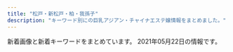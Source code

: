 ```yaml
---
title: "松戸・新松戸・柏・我孫子"
description: "キーワード別にの巨乳アジアン・チャイナエステ嬢情報をまとめました。"
---
```


新着画像と新着キーワードをまとめています。
2021年05月22日の情報です。

<DmmAffiliateIns />
<KeywordTable
  shops={
    [
    {
        "img_links": [
            "http://treat-arm.com/staff/mimi/01.jpg",
            "http://treat-arm.com/css/nav/nav-001.jpg",
            "http://treat-arm.com/css/top-left0001.jpg",
            "http://treat-arm.com/css/staff/new.jpg",
            "http://treat-arm.com/staff/sara/01.jpg",
            "http://treat-arm.com/css/nav/nav-004.jpg",
            "http://treat-arm.com/css/nav/nav-003.jpg",
            "http://treat-arm.com/css/nav/nav-005.jpg",
            "http://treat-arm.com/css/nav/nav-006.jpg",
            "http://treat-arm.com/css/top02.jpg",
            "http://treat-arm.com/css/top-left02.jpg",
            "http://treat-arm.com/staff/sora/01.jpg",
            "http://treat-arm.com/css/nav/nav-002.jpg",
            "http://treat-arm.com/css/staff/up.jpg",
            "http://treat-arm.com/staff/nao/01.jpg",
            "http://treat-arm.com/css/tel01.png"
        ],
        "name": "Lucky",
        "station": "JR\u5357\u67cf\u99c5\u897f\u53e3",
        "url": "http://treat-arm.com/",
        "keywords": {
            "C": 1
        }
    },
    {
        "url": "http://www.chiba-0002.xyz/",
        "name": "\u30bd\u30a6\u30eb",
        "keywords": {},
        "img_links": [
            "http://www.chiba-0002.xyz/img/ttl-03.png",
            "http://www.chiba-0002.xyz/img/img-txt-01.png",
            "http://www.chiba-0002.xyz/img/img2.jpg",
            "http://www.chiba-0002.xyz/img/girls03.jpg",
            "http://www.chiba-0002.xyz/img/girls01.jpg",
            "http://www.chiba-0002.xyz/img/ttl-01.png",
            "http://www.chiba-0002.xyz/img/img1.jpg",
            "http://www.chiba-0002.xyz/img/ttl-02.png",
            "http://www.chiba-0002.xyz/img/img3.jpg",
            "http://www.chiba-0002.xyz/img/girls02.jpg",
            "http://www.chiba-0002.xyz/img/ttl-04.png",
            "http://www.chiba-0002.xyz/img/bnr01.jpg",
            "http://www.chiba-0002.xyz/img/bnr02.jpg"
        ],
        "station": "JR\u67cf\u99c5\u6771\u53e3"
    },
    {
        "url": "http://xn--vckg5a5c7c8c1czd.biz/",
        "station": "JR\u677e\u6238\u99c5\u6771\u53e3",
        "img_links": [
            "http://xn--vckg5a5c7c8c1czd.biz/img/r2.jpg",
            "http://xn--vckg5a5c7c8c1czd.biz/img/ro1.jpg",
            "http://xn--vckg5a5c7c8c1czd.biz/img/r3.jpg",
            "http://xn--vckg5a5c7c8c1czd.biz/img/cg7.jpg",
            "http://xn--vckg5a5c7c8c1czd.biz/img/lint.jpg",
            "http://xn--vckg5a5c7c8c1czd.biz/img/root.jpg",
            "http://xn--vckg5a5c7c8c1czd.biz/img/r4.jpg",
            "http://a.ests.jp/sakura/wp-content/uploads/sites/35/2021/04/cg2-194x300.jpg",
            "http://xn--vckg5a5c7c8c1czd.biz/img/cg1.jpg",
            "http://xn--vckg5a5c7c8c1czd.biz/img/cg3.jpg",
            "http://xn--vckg5a5c7c8c1czd.biz/img/r1.jpg",
            "http://xn--vckg5a5c7c8c1czd.biz/img/cg5.jpg",
            "http://xn--vckg5a5c7c8c1czd.biz/img/cg71.jpg",
            "http://xn--vckg5a5c7c8c1czd.biz/img/cg8.jpg",
            "http://xn--vckg5a5c7c8c1czd.biz/img/cg51.jpg",
            "http://xn--vckg5a5c7c8c1czd.biz/img/syst.jpg",
            "http://xn--vckg5a5c7c8c1czd.biz/img/bb.png",
            "http://xn--vckg5a5c7c8c1czd.biz/img/rect.jpg",
            "http://xn--vckg5a5c7c8c1czd.biz/img/cg9.jpg",
            "http://xn--vckg5a5c7c8c1czd.biz/img/acct.jpg",
            "http://xn--vckg5a5c7c8c1czd.biz/img/cg10.jpg",
            "http://xn--vckg5a5c7c8c1czd.biz/img/top.jpg",
            "http://xn--vckg5a5c7c8c1czd.biz/img/cg2.jpg",
            "http://xn--vckg5a5c7c8c1czd.biz/img/stat.jpg",
            "http://xn--vckg5a5c7c8c1czd.biz/img/cg6.jpg"
        ],
        "name": "\u685c",
        "keywords": {
            "E": 1,
            "86": 9,
            "D": 8
        }
    },
    {
        "name": "\u5c11\u5973\u6642\u4ee3",
        "img_links": [
            "http://girls.msa.jp/images/top/top_02.jpg",
            "http://girls.msa.jp/images/top/top_04.jpg",
            "http://girls.msa.jp/images/top/top_08.png",
            "http://girls.msa.jp/images/top/top_05.jpg",
            "http://girls.msa.jp/images/staff_image/staf_011a.jpg",
            "http://girls.msa.jp/images/home/top.jpg",
            "http://girls.msa.jp/images/top/top_06.jpg",
            "http://girls.msa.jp/images/top/top_03.jpg",
            "http://girls.msa.jp/images/page_top.png",
            "http://girls.msa.jp/images/top/top_01.jpg"
        ],
        "url": "http://girls.msa.jp/",
        "keywords": {},
        "station": "JR\u677e\u6238\u99c5\u6771\u53e3"
    },
    {
        "keywords": {
            "85": 2,
            "88": 4,
            "C": 26,
            "87": 20,
            "D": 24
        },
        "url": "http://www.madoromi.iesjp.com/",
        "name": "\u307e\u3069\u308d\u307f",
        "station": "JR\u6211\u5b6b\u5b50\u99c5\u5357\u53e3",
        "img_links": [
            "http://www.madoromi.iesjp.com/files/011.jpg",
            "http://www.madoromi.iesjp.com/files/010.jpg",
            "http://www.madoromi.iesjp.com/img/tel.png",
            "http://www.madoromi.iesjp.com/files/001.jpg",
            "http://www.madoromi.iesjp.com/files/006.jpg",
            "http://www.madoromi.iesjp.com/files/007.jpg",
            "http://www.madoromi.iesjp.com/img/btn_side_mobile.jpg",
            "http://www.madoromi.iesjp.com/files/013.jpg",
            "http://www.madoromi.iesjp.com/files/008.jpg",
            "http://www.madoromi.iesjp.com/files/005.jpg",
            "http://www.madoromi.iesjp.com/img/ttl_info.png",
            "http://www.madoromi.iesjp.com/img/pickup.jpg",
            "http://www.madoromi.iesjp.com/files/014.jpg",
            "http://www.madoromi.iesjp.com/files/012.jpg",
            "http://www.madoromi.iesjp.com/files/004.jpg",
            "http://www.madoromi.iesjp.com/files/002.jpg",
            "http://www.madoromi.iesjp.com/img/btn_blog.png",
            "http://www.madoromi.iesjp.com/files/009.jpg",
            "http://www.madoromi.iesjp.com/files/003.jpg",
            "http://www.madoromi.iesjp.com/img/ttl_news.png",
            "http://www.madoromi.iesjp.com/img/goback.jpg"
        ]
    },
    {
        "img_links": [
            "http://lavender-massage.work/i/img/g033.jpg",
            "http://lavender-massage.work/img/st039.jpg",
            "http://lavender-massage.work/i/img/g032.jpg",
            "http://lavender-massage.work/i/img/g043.jpg",
            "http://lavender-massage.work/img/sta45.jpg",
            "http://lavender-massage.work/img/s38.jpg",
            "http://lavender-massage.work/i/img/g038.jpg",
            "http://lavender-massage.work/i/img/g041.jpg",
            "http://lavender-massage.work/i/img/g045.jpg",
            "http://lavender-massage.work/img/sta42.jpg",
            "http://lavender-massage.work/img/st42.jpg",
            "http://lavender-massage.work/img/st33.jpg",
            "http://lavender-massage.work/img/st43.jpg",
            "http://lavender-massage.work/i/img/r1.jpg",
            "http://lavender-massage.work/img/sta32.jpg",
            "http://lavender-massage.work/img/s43.jpg",
            "http://lavender-massage.work/i/img/g39.jpg",
            "http://lavender-massage.work/img/sta43.jpg",
            "http://lavender-massage.work/i/img/r3.jpg",
            "http://lavender-massage.work/i/img/g039.jpg",
            "http://lavender-massage.work/img/mo.png",
            "http://lavender-massage.work/img/s36.jpg",
            "http://lavender-massage.work/img/st36.jpg",
            "http://lavender-massage.work/img/st38.jpg",
            "http://lavender-massage.work/img/s42.jpg",
            "http://lavender-massage.work/img/st41.jpg",
            "http://lavender-massage.work/i/img/g036.jpg",
            "http://lavender-massage.work/i/img/r4.jpg",
            "http://lavender-massage.work/img/sta33.jpg",
            "http://lavender-massage.work/img/st45.jpg",
            "http://lavender-massage.work/img/st32.jpg",
            "http://lavender-massage.work/img/s41.jpg",
            "http://lavender-massage.work/img/sta39.jpg",
            "http://lavender-massage.work/img/sta38.jpg",
            "http://lavender-massage.work/img/s39.jpg",
            "http://lavender-massage.work/img/botton.jpg",
            "http://lavender-massage.work/img/s45.jpg",
            "http://lavender-massage.work/img/st39.jpg",
            "http://lavender-massage.work/img/sta41.jpg",
            "http://lavender-massage.work/i/img/g042.jpg",
            "http://lavender-massage.work/i/img/r2.jpg",
            "http://lavender-massage.work/img/sta36.jpg",
            "http://lavender-massage.work/img/s33.jpg"
        ],
        "url": "http://lavender-massage.work/",
        "name": "\u30e9\u30d9\u30f3\u30c0\u30fc",
        "keywords": {
            "88": 1,
            "85": 5,
            "C": 23,
            "84": 1,
            "83": 1,
            "86": 1
        },
        "station": "JR\u65b0\u677e\u6238\u99c5"
    },
    {
        "name": "MORE\u30fb\u30e2\u30a2",
        "station": "JR\u67cf\u99c5\u5357\u53e3",
        "keywords": {},
        "img_links": [],
        "url": "http://more.esthe.me/"
    },
    {
        "img_links": [
            "http://rosesea.info/img/sta1.jpg",
            "http://rosesea.info/img/st8.jpg",
            "http://rosesea.info/img/st1.jpg",
            "http://rosesea.info/img/st9.jpg",
            "http://rosesea.info/img/sta4.jpg",
            "http://rosesea.info/img/s5.jpg",
            "http://rosesea.info/img/fla.jpg",
            "http://rosesea.info/img/sta12.jpg",
            "http://rosesea.info/img/sta9.jpg",
            "http://rosesea.info/i/img/sta11.jpg",
            "http://rosesea.info/img/sta5.jpg",
            "http://rosesea.info/i/img/r2.jpg",
            "http://rosesea.info/i/img/sta6.jpg",
            "http://rosesea.info/img/st11.jpg",
            "http://rosesea.info/img/st10.jpg",
            "http://rosesea.info/i/img/sta9.jpg",
            "http://rosesea.info/img/st05.jpg",
            "http://rosesea.info/i/img/sta2.jpg",
            "http://rosesea.info/img/r9.jpg",
            "http://rosesea.info/img/st6.jpg",
            "http://rosesea.info/i/img/sta8.jpg",
            "http://rosesea.info/img/s13.jpg",
            "http://rosesea.info/img/botton.jpg",
            "http://rosesea.info/i/img/r3.jpg",
            "http://rosesea.info/i/img/sta1.jpg",
            "http://rosesea.info/img/s10.jpg",
            "http://rosesea.info/img/s8.jpg",
            "http://rosesea.info/img/s6.jpg",
            "http://rosesea.info/img/st5.jpg",
            "http://rosesea.info/img/st3.jpg",
            "http://rosesea.info/i/img/r1.jpg",
            "http://rosesea.info/i/img/acc.jpg",
            "http://rosesea.info/img/st7.jpg",
            "http://rosesea.info/img/mo.png",
            "http://rosesea.info/img/st13.jpg",
            "http://rosesea.info/i/img/sta3.jpg",
            "http://rosesea.info/img/sta7.jpg",
            "http://rosesea.info/i/img/sta4.jpg",
            "http://rosesea.info/img/s11.jpg",
            "http://rosesea.info/img/sta10.jpg",
            "http://rosesea.info/img/sta8.jpg",
            "http://rosesea.info/img/s7.jpg",
            "http://rosesea.info/img/sta3.jpg",
            "http://rosesea.info/i/img/sta13.jpg",
            "http://rosesea.info/img/st4.jpg",
            "http://rosesea.info/i/img/sta5.jpg",
            "http://rosesea.info/i/img/r4.jpg",
            "http://rosesea.info/img/sta13.jpg",
            "http://rosesea.info/img/sta11.jpg",
            "http://rosesea.info/i/img/sta12.jpg",
            "http://rosesea.info/img/st12.jpg",
            "http://rosesea.info/img/s9.jpg",
            "http://rosesea.info/i/img/sta10.jpg",
            "http://rosesea.info/i/img/sta7.jpg",
            "http://rosesea.info/img/s12.jpg",
            "http://rosesea.info/img/sta6.jpg"
        ],
        "keywords": {
            "F": 1,
            "D": 7,
            "86": 7,
            "87": 2,
            "84": 2,
            "E": 2,
            "C": 21,
            "88": 1
        },
        "url": "http://rosesea.info/",
        "station": "JR\u65b0\u677e\u6238\u99c5",
        "name": "Rose Sea"
    },
    {
        "keywords": {},
        "name": "\u30e0\u30fc\u30e9\u30f3",
        "station": "JR\u67cf\u99c5\u6771\u53e3",
        "img_links": [
            "http://aqut.sakura.ne.jp/mulan/wp-content/uploads/2021/04/980x550.jpg",
            "http://aqut.sakura.ne.jp/mulan/wp-content/uploads/2021/04/980x450.jpg",
            "http://aqut.sakura.ne.jp/mulan/wp-content/uploads/2021/04/640x905.jpg",
            "http://mulan.refle.shop/wp-content/uploads/2021/04/srchttp___5b0988e595225.cdn_.sohucs.com_images_20190807_ccfbe2778e8d4bbc91d3d9e53c769963.jpeg",
            "http://mulan.refle.shop/wp-content/uploads/2021/05/36c5f3a79ad25d091d47dd88612eb2b-400x500.jpg",
            "http://mulan.refle.shop/wp-content/uploads/2021/05/srchttp___photo.16pic.com_00_39_49_16pic_3949157_b.jpg",
            "http://mulan.refle.shop/wp-content/uploads/2021/04/u37526758901461759256fm26gp0-400x500.jpg",
            "http://mulan.refle.shop/wp-content/uploads/2021/05/36c5f3a79ad25d091d47dd88612eb2b-768x1024.jpg",
            "http://mulan.refle.shop/wp-content/uploads/2021/04/u37526758901461759256fm26gp0.jpg"
        ],
        "url": "http://mulan.refle.shop/"
    },
    {
        "keywords": {
            "D": 20,
            "86": 5,
            "C": 12,
            "85": 15
        },
        "name": "\u60a0\u697d",
        "url": "http://sora.jpn.cm/",
        "station": "JR\u5317\u677e\u6238\u99c5\u6771\u53e3",
        "img_links": [
            "http://sora.jpn.cm/images/line1.png",
            "http://sora.jpn.cm/images/s_link.jpg",
            "http://sora.jpn.cm/photos/sites/31/2020/10/2020102911360879.jpg",
            "http://sora.jpn.cm/images/room2.jpg",
            "http://sora.jpn.cm/images/s_staff.jpg",
            "http://sora.jpn.cm/images/2.jpg",
            "http://sora.jpn.cm/images/room1.jpg",
            "http://sora.jpn.cm/images/room3.jpg",
            "http://sora.jpn.cm/images/s_info.png",
            "http://sora.jpn.cm/images/mobile.jpg",
            "http://sora.jpn.cm/photos/sites/31/2021/03/2021030212293613.jpg",
            "http://sora.jpn.cm/photos/sites/31/2020/09/2020091914553512.jpg",
            "http://sora.jpn.cm/images/top.png",
            "http://sora.jpn.cm/images/4.jpg",
            "http://sora.jpn.cm/photos/sites/31/2021/03/202103021229346.jpg",
            "http://sora.jpn.cm/images/3.jpg",
            "http://sora.jpn.cm/images/1.jpg",
            "http://sora.jpn.cm/images/room4.jpg"
        ]
    },
    {
        "img_links": [
            "http://hi-msg.com/reiko/images/p-3.png",
            "http://hi-msg.com/reiko/images/p-1.png",
            "http://hi-msg.com/reiko/images/m6.png",
            "http://hi-msg.com/reiko/images/stal.png",
            "http://hi-msg.com/reiko/images/p-5.png",
            "http://hi-msg.com/reiko/images/m1.png",
            "http://hi-msg.com/reiko/images/p-4.png",
            "http://hi-msg.com/reiko/images/accl.jpg",
            "http://hi-msg.com/reiko/images/recl.jpg",
            "http://hi-msg.com/reiko/images/m2.png",
            "http://hi-msg.com/reiko/images/ll.png",
            "http://hi-msg.com/reiko/images/m4.png",
            "http://hi-msg.com/reiko/images/stabl.jpg",
            "http://hi-msg.com/reiko/images/no.png",
            "http://hi-msg.com/reiko/images/p-2.png",
            "http://hi-msg.com/reiko/images/m3.png",
            "http://hi-msg.com/reiko/images/staff-top.png",
            "http://hi-msg.com/reiko/images/p-7.png",
            "http://hi-msg.com/reiko/images/m5.png"
        ],
        "keywords": {
            "86": 6,
            "C": 1,
            "D": 1
        },
        "station": "JR\u677e\u6238\u99c5\u6771\u53e3",
        "name": "\u9e97\u5b50",
        "url": "http://hi-msg.com/reiko/"
    },
    {
        "url": "http://yuen.est-u.com/",
        "keywords": {},
        "name": "\u512a\u82d1",
        "img_links": [
            "http://yuen.est-u.com/images/index_06.png",
            "http://yuen.est-u.com/images/index_10.png",
            "http://yuen.est-u.com/images/index_08.png",
            "http://yuen.est-u.com/images/index_04.png",
            "http://yuen.est-u.com/images/pick_08.png",
            "http://yuen.est-u.com/images/staff_08.png",
            "http://yuen.est-u.com/images/index_05.png",
            "http://yuen.est-u.com/images/index_12.png"
        ],
        "station": "\u516b\u67f1\u99c5\u5357\u53e3"
    },
    {
        "keywords": {
            "86": 44
        },
        "url": "http://melpomene-est.xyz/",
        "station": "JR\u5357\u67cf\u99c5\u897f\u53e3",
        "name": "\u30df\u30eb\u30ad\u30fc",
        "img_links": [
            "http://melpomene-est.xyz/images/tel.png",
            "http://melpomene-est.xyz/images/b5.jpg",
            "http://melpomene-est.xyz/images/cg07.jpg",
            "http://melpomene-est.xyz/images/cg06.jpg",
            "http://melpomene-est.xyz/images/cg08.jpg",
            "http://melpomene-est.xyz/images/b1.jpg",
            "http://melpomene-est.xyz/images/cg02.jpg",
            "http://melpomene-est.xyz/images/roser.png",
            "http://melpomene-est.xyz/images/rosel.png",
            "http://melpomene-est.xyz/images/cg01.jpg",
            "http://melpomene-est.xyz/images/b2.jpg",
            "http://melpomene-est.xyz/images/b6.jpg",
            "http://melpomene-est.xyz/images/b3.jpg",
            "http://melpomene-est.xyz/images/cg03.jpg",
            "http://melpomene-est.xyz/images/cg05.jpg",
            "http://melpomene-est.xyz/images/cg09.jpg",
            "http://melpomene-est.xyz/images/cg10.jpg",
            "http://melpomene-est.xyz/images/b4.jpg",
            "http://melpomene-est.xyz/images/cg091.jpg"
        ]
    },
    {
        "url": "http://ziotyu.xyz/",
        "img_links": [],
        "name": "\u604b\u3054\u3053\u308d",
        "station": "JR\u5357\u6d41\u5c71\u99c5\u5317\u53e3",
        "keywords": {}
    },
    {
        "url": "http://hi-msg.com/tomato2/",
        "name": "\u30c8\u30de\u30c8\uff5eTomato",
        "img_links": [],
        "keywords": {},
        "station": "JR\u677e\u6238\u99c5"
    },
    {
        "station": "JR\u67cf\u99c5\u6771\u53e3",
        "url": "http://www.maskingdom.esturl.com/",
        "name": "MasKINGDOM\uff5e\u30de\u30b9\u30ad\u30f3\u30b0\u30c0\u30e0",
        "img_links": [
            "http://www.maskingdom.esturl.com/images/m-left.jpg",
            "http://www.maskingdom.esturl.com/files/001.jpg",
            "http://www.maskingdom.esturl.com/images/m-yejiao.jpg",
            "http://www.maskingdom.esturl.com/photo_news/upimg/32307609b15ae3c79e_0.jpg",
            "http://www.maskingdom.esturl.com/photo_news/upimg/285016094d276293d8_0.jpg",
            "http://www.maskingdom.esturl.com/images/m-top02.jpg",
            "http://www.maskingdom.esturl.com/images/m-top-right03.jpg",
            "http://www.maskingdom.esturl.com/files/007-02.jpg",
            "http://www.maskingdom.esturl.com/files/007.jpg",
            "http://www.maskingdom.esturl.com/images/m-top-right04.jpg",
            "http://www.maskingdom.esturl.com/files/003-02.jpg",
            "http://www.maskingdom.esturl.com/photo_news/upimg/32307609b15ae3c79e_1.jpg",
            "http://www.maskingdom.esturl.com/files/006.jpg",
            "http://www.maskingdom.esturl.com/files/003.jpg",
            "http://www.maskingdom.esturl.com/images/m-head.jpg",
            "http://www.maskingdom.esturl.com/files/002-02.jpg",
            "http://www.maskingdom.esturl.com/images/call.png",
            "http://www.maskingdom.esturl.com/files/001-02.jpg",
            "http://www.maskingdom.esturl.com/files/002.jpg",
            "http://www.maskingdom.esturl.com/images/m-right.jpg",
            "http://www.maskingdom.esturl.com/images/m-top03.jpg",
            "http://www.maskingdom.esturl.com/files/006-02.jpg",
            "http://www.maskingdom.esturl.com/images/top-left01.jpg",
            "http://www.maskingdom.esturl.com/images/m-top-right01.jpg",
            "http://www.maskingdom.esturl.com/images/m-top-right02.jpg"
        ],
        "keywords": {
            "87": 2,
            "88": 2,
            "89": 4,
            "84": 2,
            "E": 10
        }
    },
    {
        "url": "http://aozora.iest.jp/",
        "name": "\u9752\u7a7a",
        "img_links": [
            "http://aozora.iest.jp/layer/images/top/top_04.jpg",
            "http://aozora.iest.jp/images/staff_011.jpg",
            "http://aozora.iest.jp/images/s_service.png",
            "http://aozora.iest.jp/layer/images/top/top_08.png",
            "http://aozora.iest.jp/images/staff_01.jpg",
            "http://aozora.iest.jp/images/top1.jpg",
            "http://aozora.iest.jp/images/top2.jpg",
            "http://aozora.iest.jp/images/1.jpg",
            "http://aozora.iest.jp/layer/images/top/top_05.jpg",
            "http://aozora.iest.jp/layer/images/top/top_01.jpg",
            "http://aozora.iest.jp/images/ser1.jpg",
            "http://aozora.iest.jp/images/info.png",
            "http://aozora.iest.jp/layer/images/top/top_06.jpg",
            "http://aozora.iest.jp/images/staff_03.jpg",
            "http://aozora.iest.jp/images/staff_bj1.png",
            "http://aozora.iest.jp/images/ser2.jpg",
            "http://aozora.iest.jp/layer/images/top/top_02.jpg",
            "http://aozora.iest.jp/images/staff_08.jpg",
            "http://aozora.iest.jp/images/staff_09.jpg",
            "http://aozora.iest.jp/images/staff_010.jpg",
            "http://aozora.iest.jp/images/wenzi-staff.png",
            "http://aozora.iest.jp/images/staff_07.jpg",
            "http://aozora.iest.jp/images/ser3.jpg",
            "http://aozora.iest.jp/layer/images/top.jpg",
            "http://aozora.iest.jp/images/ser4.jpg",
            "http://aozora.iest.jp/layer/images/top/top_03.jpg",
            "http://aozora.iest.jp/images/staff_bj4.png",
            "http://aozora.iest.jp/images/s_info.png"
        ],
        "keywords": {
            "85": 15,
            "86": 3,
            "87": 3
        },
        "station": "\u516b\u67f1\u99c5\u5317\u53e3"
    },
    {
        "url": "http://sweet.esnavi.work/",
        "img_links": [
            "http://sweet.esnavi.work/2/uploadimg/1620213090.jpeg",
            "http://sweet.esnavi.work/2.jpg",
            "http://sweet.esnavi.work/t.jpg",
            "http://sweet.esnavi.work/1.jpg",
            "http://sweet.esnavi.work/2/uploadimg/1618793664.jpg"
        ],
        "name": "\u96c5",
        "station": "JR\u65b0\u677e\u6238\u99c5",
        "keywords": {
            "C": 24,
            "D": 12,
            "84": 24
        }
    },
    {
        "keywords": {
            "83": 4,
            "84": 2,
            "D": 26,
            "87": 14,
            "C": 8,
            "85": 2,
            "86": 12,
            "88": 2,
            "F": 2
        },
        "name": "No.1 -\u30ca\u30f3\u30d0\u30fc\u30ef\u30f3-",
        "station": "\u938c\u30f6\u8c37\u99c5\u6771\u53e3",
        "url": "http://www.no1-massage.xyz/",
        "img_links": [
            "http://www.no1-massage.xyz/files/021.jpg",
            "http://www.no1-massage.xyz/files/027-02.jpg",
            "http://www.no1-massage.xyz/files/037-02.jpg",
            "http://www.no1-massage.xyz/files/012.jpg",
            "http://www.no1-massage.xyz/files/029-02.jpg",
            "http://www.no1-massage.xyz/files/036-02.jpg",
            "http://www.no1-massage.xyz/files/022-02.jpg",
            "http://www.no1-massage.xyz/files/017-02.jpg",
            "http://www.no1-massage.xyz/files/020-02.jpg",
            "http://www.no1-massage.xyz/files/020.jpg",
            "http://www.no1-massage.xyz/files/026-02.jpg",
            "http://www.no1-massage.xyz/files/034-02.jpg",
            "http://www.no1-massage.xyz/images/top.png",
            "http://www.no1-massage.xyz/files/029.jpg",
            "http://www.no1-massage.xyz/images/link_s.png",
            "http://www.no1-massage.xyz/files/027.jpg",
            "http://www.no1-massage.xyz/files/030-02.jpg",
            "http://www.no1-massage.xyz/files/012-02.jpg",
            "http://www.no1-massage.xyz/files/033-02.jpg",
            "http://www.no1-massage.xyz/images/news.jpg",
            "http://www.no1-massage.xyz/files/033.jpg",
            "http://www.no1-massage.xyz/files/036.jpg",
            "http://www.no1-massage.xyz/files/025-02.jpg",
            "http://www.no1-massage.xyz/files/024-02.jpg",
            "http://www.no1-massage.xyz/files/032-02.jpg",
            "http://www.no1-massage.xyz/files/017.jpg",
            "http://www.no1-massage.xyz/files/022.jpg",
            "http://www.no1-massage.xyz/files/035.jpg",
            "http://www.no1-massage.xyz/files/025.jpg",
            "http://www.no1-massage.xyz/files/024.jpg",
            "http://www.no1-massage.xyz/files/026.jpg",
            "http://www.no1-massage.xyz/files/021-02.jpg",
            "http://www.no1-massage.xyz/files/030.jpg",
            "http://www.no1-massage.xyz/files/037.jpg",
            "http://www.no1-massage.xyz/files/035-02.jpg",
            "http://www.no1-massage.xyz/files/032.jpg",
            "http://www.no1-massage.xyz/files/028.jpg",
            "http://www.no1-massage.xyz/files/028-02.jpg",
            "http://www.no1-massage.xyz/files/034.jpg",
            "http://www.no1-massage.xyz/images/staff_s.png"
        ]
    },
    {
        "name": "\u96ea\u306e\u83ef",
        "keywords": {},
        "img_links": [
            "http://yukinohana.iest.jp/images/staff_image/staff_02a.jpg",
            "http://yukinohana.iest.jp/images/massage/massage_02b.jpg",
            "http://yukinohana.iest.jp/images/top/top_08.png",
            "http://yukinohana.iest.jp/images/massage/massage_03a.jpg",
            "http://yukinohana.iest.jp/images/home/index_11.jpg",
            "http://yukinohana.iest.jp/images/top/top_04.jpg",
            "http://yukinohana.iest.jp/images/massage/massage_04a.jpg",
            "http://yukinohana.iest.jp/images/demo/slider/images/slide3.png",
            "http://yukinohana.iest.jp/images/staff/staff_top.png",
            "http://yukinohana.iest.jp/images/home/top.jpg",
            "http://yukinohana.iest.jp/images/home/index_tel.jpg",
            "http://yukinohana.iest.jp/images/staff_image/staff_05a.jpg",
            "http://yukinohana.iest.jp/images/massage/massage_03b.jpg",
            "http://yukinohana.iest.jp/images/top/top_02.jpg",
            "http://yukinohana.iest.jp/images/massage/massage_01b.jpg",
            "http://yukinohana.iest.jp/images/staff_image/staff_04a.jpg",
            "http://yukinohana.iest.jp/images/top/top_06.jpg",
            "http://yukinohana.iest.jp/images/massage/massage_02a.jpg",
            "http://yukinohana.iest.jp/images/top/top_03.jpg",
            "http://yukinohana.iest.jp/images/massage/massage_la.jpg",
            "http://yukinohana.iest.jp/images/index_page_top.png",
            "http://yukinohana.iest.jp/images/demo/slider/images/slide2.png",
            "http://yukinohana.iest.jp/images/home/index_13.jpg",
            "http://yukinohana.iest.jp/images/massage/massage_04b.jpg",
            "http://yukinohana.iest.jp/images/demo/slider/images/slide1.png",
            "http://yukinohana.iest.jp/images/top/top_01.jpg",
            "http://yukinohana.iest.jp/images/staff_one/staff_ba.png",
            "http://yukinohana.iest.jp/images/massage/massage_01a.jpg",
            "http://yukinohana.iest.jp/images/top/top_05.jpg",
            "http://yukinohana.iest.jp/images/staff_image/staff_06a.jpg",
            "http://yukinohana.iest.jp/images/staff_image/staff_03a.jpg"
        ],
        "station": "\u6d41\u5c71\u304a\u304a\u305f\u304b\u306e\u68ee\u99c5\u897f\u53e3",
        "url": "http://yukinohana.iest.jp/"
    },
    {
        "station": "JR\u67cf\u99c5\u6771\u53e3",
        "name": "\u67cf Spring",
        "url": "http://chun.relaxjp.com/",
        "img_links": [
            "http://chun.relaxjp.com/css/staff/staff16-b.png",
            "http://chun.relaxjp.com/css/nav/nav-004.jpg",
            "http://chun.relaxjp.com/css/nav/change-006.jpg",
            "http://chun.relaxjp.com/css/nav/change-001.jpg",
            "http://chun.relaxjp.com/css/staff/staff002-b.png",
            "http://chun.relaxjp.com/css/staff/staff16-a.png",
            "http://chun.relaxjp.com/css/nav/change-004.jpg",
            "http://chun.relaxjp.com/css/tel01.png",
            "http://chun.relaxjp.com/css/staff/staff007-b.png",
            "http://chun.relaxjp.com/css/nav/change-005.jpg",
            "http://chun.relaxjp.com/css/top-right0003.png",
            "http://chun.relaxjp.com/css/nav/nav-001.jpg",
            "http://chun.relaxjp.com/css/nav/nav-002.jpg",
            "http://chun.relaxjp.com/css/nav/change-003.jpg",
            "http://chun.relaxjp.com/css/nav/change-002.jpg",
            "http://chun.relaxjp.com/css/huabian.png",
            "http://chun.relaxjp.com/css/staff/staff15-a.png",
            "http://chun.relaxjp.com/css/staff/staff010-a.png",
            "http://chun.relaxjp.com/css/nav/nav-006.jpg",
            "http://chun.relaxjp.com/css/staff-left01.png",
            "http://chun.relaxjp.com/css/staff/staff004-b.png",
            "http://chun.relaxjp.com/css/nav/nav-003.jpg",
            "http://chun.relaxjp.com/css/staff/staff0012-b.png",
            "http://chun.relaxjp.com/css/top-right03.png",
            "http://chun.relaxjp.com/css/top-left02.png",
            "http://chun.relaxjp.com/css/staff/staff007-a.png",
            "http://chun.relaxjp.com/css/staff/staff15-b.png",
            "http://chun.relaxjp.com/css/staff/staff004-a.png",
            "http://chun.relaxjp.com/css/osusume-08.png",
            "http://chun.relaxjp.com/css/staff/staff002-a.png",
            "http://chun.relaxjp.com/css/staff/staff21-a.png",
            "http://chun.relaxjp.com/css/nav/nav-005.jpg",
            "http://chun.relaxjp.com/css/staff/staff0010-b.png"
        ],
        "keywords": {
            "G": 1,
            "85": 3,
            "C": 3,
            "92": 1,
            "89": 1,
            "D": 2,
            "E": 1,
            "84": 1,
            "90": 2
        }
    },
    {
        "name": "\u604b\u6708",
        "url": "http://massage-est.tokyo/",
        "keywords": {
            "E": 6,
            "D": 4,
            "87": 3,
            "86": 9
        },
        "img_links": [
            "http://massage-est.tokyo/images/cg02.jpg",
            "http://massage-est.tokyo/images/evetop.png",
            "http://massage-est.tokyo/images/cg01.jpg",
            "http://massage-est.tokyo/images/cg04.jpg",
            "http://massage-est.tokyo/images/staff_s.png",
            "http://massage-est.tokyo/images/top.png",
            "http://massage-est.tokyo/images/cg03.jpg",
            "http://massage-est.tokyo/images/news.png"
        ],
        "station": "JR\u65b0\u677e\u6238\u99c5"
    },
    {
        "name": "\u30c0\u30a4\u30e4\u30e2\u30f3\u30c9",
        "keywords": {},
        "station": "JR\u5357\u6d41\u5c71\u99c5\u5317\u53e3",
        "url": "http://ddiamond.work/",
        "img_links": [
            "http://ddiamond.work/images/4.jpg",
            "http://ddiamond.work/images/rec1.jpg",
            "http://ddiamond.work/images/head.jpg",
            "http://ddiamond.work/images/1.jpg",
            "http://ddiamond.work/images/interior_t.jpg",
            "http://ddiamond.work/images/sys1.jpg",
            "http://ddiamond.work/images/news.jpg",
            "http://ddiamond.work/img/susu1.jpg",
            "http://ddiamond.work/images/int2.jpg",
            "http://ddiamond.work/images/int1.jpg",
            "http://ddiamond.work/images/staff_t.jpg",
            "http://ddiamond.work/images/tel.jpg",
            "http://ddiamond.work/img/yaya1.jpg",
            "http://ddiamond.work/images/rec2.jpg",
            "http://ddiamond.work/images/2.jpg",
            "http://ddiamond.work/img/koko1.jpg",
            "http://ddiamond.work/images/ta.jpg"
        ]
    },
    {
        "station": "JR\u65b0\u677e\u6238\u99c5\u6771\u53e3",
        "url": "https://js.uouono.com/",
        "name": "\u30b8\u30e3\u30b9\u30df\u30f3",
        "img_links": [],
        "keywords": {}
    },
    {
        "img_links": [
            "http://www.miwaku.mensest.com/img/featured_post.jpg",
            "http://www.miwaku.mensest.com/photo_news/upimg/9715060542b19d065a_0.jpg",
            "http://www.miwaku.mensest.com/files/005-02.jpg",
            "http://www.miwaku.mensest.com/files/001-02.jpg",
            "http://www.miwaku.mensest.com/files/004-02.jpg",
            "http://www.miwaku.mensest.com/photo_news/upimg/3939160936c3fca684_0.jpg",
            "http://www.miwaku.mensest.com/files/004-03.jpg",
            "http://www.miwaku.mensest.com/files/013-03.jpg",
            "http://www.miwaku.mensest.com/files/001.jpg",
            "http://www.miwaku.mensest.com/files/006-02.jpg",
            "http://www.miwaku.mensest.com/photo_news/upimg/85624608253989b78b_0.jpg",
            "http://www.miwaku.mensest.com/files/003.jpg",
            "http://www.miwaku.mensest.com/files/010-02.jpg",
            "http://www.miwaku.mensest.com/files/003-03.jpg",
            "http://www.miwaku.mensest.com/files/012-03.jpg",
            "http://www.miwaku.mensest.com/files/005-03.jpg",
            "http://www.miwaku.mensest.com/files/010-03.jpg",
            "http://www.miwaku.mensest.com/files/012-02.jpg",
            "http://www.miwaku.mensest.com/files/003-02.jpg",
            "http://www.miwaku.mensest.com/photo_news/upimg/568396079060af215e_0.jpg",
            "http://www.miwaku.mensest.com/files/004.jpg",
            "http://www.miwaku.mensest.com/files/005.jpg",
            "http://www.miwaku.mensest.com/files/013.jpg",
            "http://www.miwaku.mensest.com/img/about_me.jpg",
            "http://www.miwaku.mensest.com/files/010.jpg",
            "http://www.miwaku.mensest.com/files/012.jpg",
            "http://www.miwaku.mensest.com/files/013-02.jpg",
            "http://www.miwaku.mensest.com/photo_news/upimg/568396079060af215e_1.jpg",
            "http://www.miwaku.mensest.com/files/001-03.jpg",
            "http://www.miwaku.mensest.com/files/006-03.jpg",
            "http://www.miwaku.mensest.com/files/006.jpg",
            "http://www.miwaku.mensest.com/photo_news/upimg/9361860a73e7cb41e9_0.jpg"
        ],
        "url": "http://www.miwaku.mensest.com/",
        "station": "\u5357\u6d41\u5c71\u99c5A1\u51fa\u53e3",
        "name": "\u9b45\u60d1-\u307f\u308f\u304f-",
        "keywords": {
            "D": 60,
            "85": 12,
            "87": 48,
            "86": 24,
            "C": 36,
            "\u30bb\u30af\u30b7\u30fc": 8,
            "83": 12
        }
    },
    {
        "url": "http://www.sh-schunxianr.xyz/",
        "station": "\u5e38\u76e4\u5e73\u99c5\u5357\u53e3",
        "name": "\u6843\u82b1\u5eb5 -\u3068\u3046\u304b\u3042\u3093-",
        "keywords": {},
        "img_links": [
            "http://www.sh-schunxianr.xyz/templets/default/picture/head.jpg",
            "http://www.sh-schunxianr.xyz/uploads/180620/1-1P62010154K00.png",
            "http://www.sh-schunxianr.xyz/templets/default/picture/rec1.png",
            "http://www.sh-schunxianr.xyz/uploads/210331/1-2103311A430919.jpg",
            "http://www.sh-schunxianr.xyz/uploads/210421/1-210421131915c6.jpg",
            "http://www.sh-schunxianr.xyz/templets/default/picture/interior_t.jpg",
            "http://www.sh-schunxianr.xyz/uploads/200921/1-2009211254023P.jpg",
            "http://www.sh-schunxianr.xyz/uploads/181211/1-1Q2111433162D.jpg",
            "http://www.sh-schunxianr.xyz/uploads/210121/1-210121110Z4S6.jpg",
            "http://www.sh-schunxianr.xyz/uploads/210412/1-210412152631493.jpg",
            "http://www.sh-schunxianr.xyz/uploads/180620/1-1P62010193X63.jpg",
            "http://www.sh-schunxianr.xyz/uploads/210322/1-2103220U234Q4.jpg",
            "http://www.sh-schunxianr.xyz/uploads/210121/1-210121110QJA.jpg",
            "http://www.sh-schunxianr.xyz/templets/default/picture/news.jpg",
            "http://www.sh-schunxianr.xyz/templets/default/picture/staff_t.jpg",
            "http://www.sh-schunxianr.xyz/uploads/210127/1-21012G03RR51.jpg"
        ]
    },
    {
        "name": "\u3075\u308f\u3075\u308f",
        "url": "http://coatour.xyz/",
        "station": "JR\u99ac\u6a4b\u99c5\u897f\u53e3",
        "keywords": {},
        "img_links": [
            "http://coatour.xyz/uploads/180621/1-1P621101232H4.png",
            "http://coatour.xyz/templets/default/picture/staff_t.jpg",
            "http://coatour.xyz/uploads/210420/1-210420163431W4.jpg",
            "http://coatour.xyz/uploads/allimg/180620/1-1P6201013133b.jpg",
            "http://coatour.xyz/uploads/180620/1-1P62010193X63.jpg",
            "http://coatour.xyz/templets/default/picture/rec1.png",
            "http://coatour.xyz/uploads/181211/1-1Q2111433162D.jpg",
            "http://coatour.xyz/uploads/210420/1-2104201615141V.jpg",
            "http://coatour.xyz/templets/default/picture/interior_t.jpg",
            "http://coatour.xyz/uploads/180620/1-1P62010154K00.png",
            "http://coatour.xyz/uploads/210420/1-2104201614544U.jpg",
            "http://coatour.xyz/templets/default/picture/news.jpg",
            "http://coatour.xyz/uploads/210420/1-21042016142O96.jpg",
            "http://coatour.xyz/templets/default/picture/head.jpg"
        ]
    },
    {
        "img_links": [
            "http://koukoku.xyz/fairy/css/m-head03.jpg",
            "http://koukoku.xyz/fairy/css/staff/staff0004-b.png",
            "http://koukoku.xyz/fairy/images/call.png",
            "http://koukoku.xyz/fairy/css/cam-01.jpg",
            "http://koukoku.xyz/fairy/css/staff/staff005-b.png",
            "http://koukoku.xyz/fairy/css/staff/staff006-b.png",
            "http://koukoku.xyz/fairy/css/staff/staff0003-b.png",
            "http://koukoku.xyz/fairy/css/staff/staff07-a.png",
            "http://koukoku.xyz/fairy/css/m-top004.jpg",
            "http://koukoku.xyz/fairy/css/foot01.jpg"
        ],
        "station": "JR\u65b0\u516b\u67f1\u99c5",
        "keywords": {
            "C": 1,
            "D": 1,
            "85": 1,
            "95": 1,
            "F": 3,
            "91": 1,
            "90": 2
        },
        "name": "\u30d5\u30a7\u30a2\u30ea-\u30c6\u30fc\u30eb",
        "url": "http://koukoku.xyz/fairy/"
    },
    {
        "img_links": [
            "http://massage-relax.blue/images/an_2_01.jpg",
            "http://massage-relax.blue/images/an_1_01.jpg",
            "http://massage-relax.blue/images/slider/slide1s.png",
            "http://massage-relax.blue/images/staff_images/cg051.jpg",
            "http://massage-relax.blue/images/staff_images/cg07.jpg",
            "http://massage-relax.blue/images/index_01.jpg",
            "http://massage-relax.blue/images/an_4_01.jpg",
            "http://massage-relax.blue/images/slider/slide3s.png",
            "http://massage-relax.blue/images/slider/slide2.png",
            "http://massage-relax.blue/images/an_6_01.jpg",
            "http://massage-relax.blue/images/staff_images/cg072.jpg",
            "http://massage-relax.blue/images/staff_images/cg071.jpg",
            "http://massage-relax.blue/images/staff_images/cg06.jpg",
            "http://massage-relax.blue/images/slider/slide3.png",
            "http://massage-relax.blue/images/an_1_02.jpg",
            "http://massage-relax.blue/images/staff_images/cg09.jpg",
            "http://massage-relax.blue/images/ff.jpg",
            "http://massage-relax.blue/images/staff_images/cg01.jpg",
            "http://massage-relax.blue/images/staff_images/cg03.jpg",
            "http://massage-relax.blue/images/staff_images/cg05.jpg",
            "http://massage-relax.blue/images/staff_images/cg02.jpg",
            "http://massage-relax.blue/images/staff_images/cg08.jpg",
            "http://massage-relax.blue/images/an_3_01.jpg",
            "http://massage-relax.blue/images/slider/slide1.png",
            "http://massage-relax.blue/images/slider/slide2s.png",
            "http://massage-relax.blue/images/an_5_02.jpg",
            "http://massage-relax.blue/images/an_3_02.jpg",
            "http://massage-relax.blue/images/an_4_02.jpg",
            "http://massage-relax.blue/images/staff_images/cg011.jpg",
            "http://massage-relax.blue/images/staff_images/cg031.jpg",
            "http://massage-relax.blue/images/an_2_02.jpg",
            "http://massage-relax.blue/images/an_5_01.jpg",
            "http://massage-relax.blue/images/an_6_02.jpg",
            "http://massage-relax.blue/images/no.png"
        ],
        "url": "http://massage-relax.blue/",
        "name": "Love\u3086\u3086",
        "keywords": {
            "D": 7,
            "86": 8,
            "F": 1
        },
        "station": "JR\u67cf\u99c5\u897f\u53e3"
    },
    {
        "url": "http://www.rakuraku-abiko.xyz/",
        "station": "JR\u6211\u5b6b\u5b50\u99c5\u5357\u53e3",
        "keywords": {},
        "img_links": [
            "http://www.rakuraku-abiko.xyz/images/staff/staff.jpg",
            "http://www.rakuraku-abiko.xyz/images/index-tiba_04.jpg",
            "http://www.rakuraku-abiko.xyz/images/staff/nana.jpg",
            "http://www.rakuraku-abiko.xyz/images/nav/nav-job.jpg",
            "http://www.rakuraku-abiko.xyz/images/index-tiba_13.jpg",
            "http://www.rakuraku-abiko.xyz/images/index-tiba_10.jpg",
            "http://www.rakuraku-abiko.xyz/images/index-tiba_09.jpg",
            "http://www.rakuraku-abiko.xyz/images/staff/yuki.jpg",
            "http://www.rakuraku-abiko.xyz/images/index-tiba_07.jpg",
            "http://www.rakuraku-abiko.xyz/images/staff/coco.jpg",
            "http://www.rakuraku-abiko.xyz/images/staff/ready.jpg",
            "http://www.rakuraku-abiko.xyz/images/nav/nav-sys.jpg",
            "http://www.rakuraku-abiko.xyz/images/nav/nav-staff.jpg",
            "http://www.rakuraku-abiko.xyz/images/staff/eri.jpg",
            "http://www.rakuraku-abiko.xyz/images/index-tiba_02.jpg"
        ],
        "name": "\u697d\u697d"
    },
    {
        "url": "http://angelalove.este88.com/",
        "keywords": {},
        "station": "JR\u67cf\u99c5\u6771\u53e3",
        "name": "\u30c1\u30e3\u30fc\u30df\u30f3\u30b0\u30b9\u30da\u30fc\u30b9",
        "img_links": [
            "http://angelalove.este88.com/gals/nami2.jpg",
            "http://angelalove.este88.com/images/info3.jpg",
            "http://angelalove.este88.com/gals/koko2.jpg",
            "http://angelalove.este88.com/images/info.png",
            "http://angelalove.este88.com/gals/sayuri1.jpg",
            "http://angelalove.este88.com/gals/koko1.jpg",
            "http://angelalove.este88.com/gals/hina1.jpg",
            "http://angelalove.este88.com/images/s_news.png",
            "http://angelalove.este88.com/images/info2.jpg",
            "http://angelalove.este88.com/gals/hime.jpg",
            "http://angelalove.este88.com/images/top01.jpg",
            "http://angelalove.este88.com/gals/yuna1.jpg",
            "http://angelalove.este88.com/images/topinfo.jpg",
            "http://angelalove.este88.com/images/top02.jpg",
            "http://angelalove.este88.com/images/info5.jpg",
            "http://angelalove.este88.com/gals/saki1.jpg",
            "http://angelalove.este88.com/images/s_staff.png",
            "http://angelalove.este88.com/gals/rina1.jpg",
            "http://angelalove.este88.com/gals/koko3.jpg",
            "http://angelalove.este88.com/gals/kaori1.jpg",
            "http://angelalove.este88.com/images/info1.jpg",
            "http://angelalove.este88.com/gals/nami1.jpg"
        ]
    },
    {
        "img_links": [
            "http://raku.est-u.com/images/index_02.png",
            "http://raku.est-u.com/staff/haru2.jpg",
            "http://raku.est-u.com/images/faq.png",
            "http://raku.est-u.com/staff/aya.jpg",
            "http://raku.est-u.com/images/index_04.png",
            "http://raku.est-u.com/images/index_11.png",
            "http://raku.est-u.com/staff/ai.jpg",
            "http://raku.est-u.com/images/index_05.png",
            "http://raku.est-u.com/staff/momo.jpg",
            "http://raku.est-u.com/staff/riri.jpg",
            "http://raku.est-u.com/images/index_07.png",
            "http://raku.est-u.com/images/staff.png",
            "http://raku.est-u.com/staff/haru.jpg",
            "http://raku.est-u.com/images/index2_10.png",
            "http://raku.est-u.com/images/index_16.png",
            "http://raku.est-u.com/staff/risa.jpg",
            "http://raku.est-u.com/staff/risa2.jpg",
            "http://raku.est-u.com/images/s4.jpg",
            "http://raku.est-u.com/images/s2.jpg",
            "http://raku.est-u.com/staff/yuri.jpg",
            "http://raku.est-u.com/staff/1.jpg",
            "http://raku.est-u.com/images/index3_10.png",
            "http://raku.est-u.com/images/s1.jpg",
            "http://raku.est-u.com/images/index_14.png",
            "http://raku.est-u.com/images/index_09.png",
            "http://raku.est-u.com/images/index_10.png",
            "http://raku.est-u.com/images/index_15.png",
            "http://raku.est-u.com/images/index_06.png",
            "http://raku.est-u.com/images/s3.jpg",
            "http://raku.est-u.com/images/index_08.png",
            "http://raku.est-u.com/staff/yuri2.jpg"
        ],
        "name": "\u697d\u697d",
        "station": "\u516b\u67f1\u99c5",
        "keywords": {},
        "url": "http://raku.est-u.com/"
    },
    {
        "keywords": {},
        "name": "heart Peace \u99ac\u6a4b",
        "img_links": [],
        "url": "https://heartpeace-mabashi.business.site/",
        "station": "JR\u99ac\u6a4b\u99c5\u897f\u53e3"
    },
    {
        "keywords": {},
        "station": "JR\u5317\u677e\u6238\u99c5\u6771\u53e3",
        "name": "\u521d\u604b",
        "img_links": [
            "http://sinraku.work/img/mimi1.jpg",
            "http://sinraku.work/images/int1.jpg",
            "http://sinraku.work/images/head.jpg",
            "http://sinraku.work/images/int2.jpg",
            "http://sinraku.work/images/sys1.jpg",
            "http://sinraku.work/img/koko1.jpg",
            "http://sinraku.work/images/interior_t.jpg",
            "http://sinraku.work/images/mobile.jpg",
            "http://sinraku.work/images/1.jpg",
            "http://sinraku.work/images/staff_t.jpg",
            "http://sinraku.work/img/rara1.jpg",
            "http://sinraku.work/images/news.jpg",
            "http://sinraku.work/images/ta.jpg",
            "http://sinraku.work/images/3.jpg",
            "http://sinraku.work/images/tel.jpg",
            "http://sinraku.work/images/2.jpg"
        ],
        "url": "http://sinraku.work/"
    },
    {
        "keywords": {},
        "img_links": [
            "http://chokohoto.xyz/uploads/210215/1-21021515321VH.jpg",
            "http://chokohoto.xyz/style/images/t3.png",
            "http://chokohoto.xyz/style/images/s-bian.png",
            "http://chokohoto.xyz/uploads/200608/1-20060QK101292.jpg",
            "http://chokohoto.xyz/style/images/sys.jpg",
            "http://chokohoto.xyz/style/images/nav-sys.jpg",
            "http://chokohoto.xyz/uploads/200608/1-20060QK211234.jpg",
            "http://chokohoto.xyz/style/images/t4.jpg",
            "http://chokohoto.xyz/style/images/index-miru_06.jpg",
            "http://chokohoto.xyz/uploads/201203/1-2012031HIV52.jpg",
            "http://chokohoto.xyz/uploads/201203/1-2012031HR6309.jpg",
            "http://chokohoto.xyz/style/images/t6.jpg",
            "http://chokohoto.xyz/style/images/zhuyi.jpg",
            "http://chokohoto.xyz/uploads/200608/1-20060QK1404Q.jpg",
            "http://chokohoto.xyz/style/images/index-miru_18.jpg",
            "http://chokohoto.xyz/style/images/t2.png",
            "http://chokohoto.xyz/style/images/nav2-sta.png",
            "http://chokohoto.xyz/uploads/190129/1-1Z129133H9E3.jpg",
            "http://chokohoto.xyz/uploads/210305/1-210305140R01c.jpg",
            "http://chokohoto.xyz/style/images/index-miru_03.jpg"
        ],
        "station": "\u5357\u6d41\u5c71\u99c5A2\u51fa\u53e3",
        "url": "http://chokohoto.xyz/",
        "name": "37.5\u2103"
    },
    {
        "keywords": {},
        "station": "JR\u677e\u6238\u99c5\u897f\u53e3",
        "img_links": [
            "https://www.p-garden.work/img/rei1.jpg",
            "https://www.p-garden.work/img/nao1.jpg",
            "https://www.p-garden.work/img/mika1.jpg",
            "https://www.p-garden.work/staff/nene.jpg",
            "https://www.p-garden.work/images/news_t.jpg",
            "https://www.p-garden.work/img/hana1.jpg",
            "https://www.p-garden.work/img/miki1.jpg",
            "https://www.p-garden.work/images/int2.png",
            "https://www.p-garden.work/staff/miyu.jpg",
            "https://www.p-garden.work/img/miyu1.jpg",
            "https://www.p-garden.work/staff/nao.jpg",
            "https://www.p-garden.work/images/news.png",
            "https://www.p-garden.work/images/sys3.jpg",
            "https://www.p-garden.work/staff/aki.jpg",
            "https://www.p-garden.work/images/b2.jpg",
            "https://www.p-garden.work/staff/mika.jpg",
            "https://www.p-garden.work/staff/hana.jpg",
            "https://www.p-garden.work/staff/rei.jpg",
            "https://www.p-garden.work/images/sys4.jpg",
            "https://www.p-garden.work/img/nene1.jpg",
            "https://www.p-garden.work/img/rena1.jpg",
            "https://www.p-garden.work/img/aki1.jpg",
            "https://www.p-garden.work/images/sys2.jpg",
            "https://www.p-garden.work/images/rec2.jpg",
            "https://www.p-garden.work/images/rec1.jpg",
            "https://www.p-garden.work/staff/rena.jpg",
            "https://www.p-garden.work/images/staff_t.jpg",
            "https://www.p-garden.work/images/head.jpg",
            "https://www.p-garden.work/images/b1.jpg",
            "https://www.p-garden.work/staff/miki.jpg",
            "https://www.p-garden.work/images/int1.png",
            "https://www.p-garden.work/images/interior_t.jpg"
        ],
        "url": "https://www.p-garden.work/",
        "name": "\u677e\u6238\u697d\u5712"
    },
    {
        "keywords": {},
        "img_links": [
            "http://loveseven.este88.com/images/yuki1.jpg",
            "http://loveseven.este88.com/gals/sati1.jpg",
            "http://loveseven.este88.com/i/img/r1.jpg",
            "http://loveseven.este88.com/images/kd.jpg",
            "http://loveseven.este88.com/img/sora1.jpg",
            "http://loveseven.este88.com/i/120/yuki1.jpg",
            "http://loveseven.este88.com/img/sakura1.jpg",
            "http://loveseven.este88.com/images/sora1.jpg",
            "http://loveseven.este88.com/img/nana1.jpg",
            "http://loveseven.este88.com/gals/sakura1.jpg",
            "http://loveseven.este88.com/i/80/kaori1.jpg",
            "http://loveseven.este88.com/i/img/r2.jpg",
            "http://loveseven.este88.com/img/ai1.jpg",
            "http://loveseven.este88.com/images/qr.jpg",
            "http://loveseven.este88.com/i/80/sora1.jpg",
            "http://loveseven.este88.com/gals/yuyu1.jpg",
            "http://loveseven.este88.com/gals/yuki1.jpg",
            "http://loveseven.este88.com/i/120/sakura1.jpg",
            "http://loveseven.este88.com/i/80/yuki1.jpg",
            "http://loveseven.este88.com/i/img/r3.jpg",
            "http://loveseven.este88.com/images/kp3.png",
            "http://loveseven.este88.com/i/img/r5.jpg",
            "http://loveseven.este88.com/i/120/nana1.jpg",
            "http://loveseven.este88.com/img/yuki1.jpg",
            "http://loveseven.este88.com/i/img/r4.jpg",
            "http://loveseven.este88.com/gals/nana1.jpg",
            "http://loveseven.este88.com/i/80/sakura1.jpg",
            "http://loveseven.este88.com/gals/kaori1.jpg",
            "http://loveseven.este88.com/images/kaori1.jpg",
            "http://loveseven.este88.com/i/120/sora1.jpg",
            "http://loveseven.este88.com/i/120/kaori1.jpg",
            "http://loveseven.este88.com/images/sakura1.jpg",
            "http://loveseven.este88.com/i/80/ai1.jpg",
            "http://loveseven.este88.com/img/kaori1.jpg",
            "http://loveseven.este88.com/images/nana1.jpg",
            "http://loveseven.este88.com/i/80/nana1.jpg",
            "http://loveseven.este88.com/i/120/ai1.jpg",
            "http://loveseven.este88.com/images/kp1.png",
            "http://loveseven.este88.com/images/kp2.png",
            "http://loveseven.este88.com/gals/sora1.jpg"
        ],
        "name": "\u4e03\u611b",
        "station": "JR\u65b0\u677e\u6238\u99c5\u6771\u53e3",
        "url": "http://loveseven.este88.com/"
    },
    {
        "img_links": [
            "http://aroma-esthe.biz/css/top-left01.jpg",
            "http://aroma-esthe.biz/css/m-left.jpg",
            "http://aroma-esthe.biz/css/staff/staff06.png",
            "http://aroma-esthe.biz/css/staff/staff05.png",
            "http://aroma-esthe.biz/css/staff/staff01.png",
            "http://aroma-esthe.biz/css/m-top-right03.jpg",
            "http://aroma-esthe.biz/css/m-yejiao.jpg",
            "http://aroma-esthe.biz/css/staff/staff02.png",
            "http://aroma-esthe.biz/css/m-top-right01.jpg",
            "http://aroma-esthe.biz/css/m-top-right02.jpg",
            "http://aroma-esthe.biz/css/m-top-right04.jpg",
            "http://aroma-esthe.biz/css/m-top02.jpg",
            "http://aroma-esthe.biz/css/m-right.jpg",
            "http://aroma-esthe.biz/css/staff/staff04.png",
            "http://aroma-esthe.biz/css/m-head.jpg",
            "http://aroma-esthe.biz/images/call.png",
            "http://aroma-esthe.biz/css/staff/staff03.png"
        ],
        "keywords": {},
        "name": "\u30eb\u30eb\u30a2\u30b9 -luluas-",
        "url": "http://aroma-esthe.biz/",
        "station": "JR\u65b0\u516b\u67f1\u99c5"
    },
    {
        "img_links": [
            "http://www.a-hitomebore.info/uploads/hitomebore/2010/02/room-5.jpg",
            "http://www.a-hitomebore.info/uploads/hitomebore/2020/10/F3A49FB4-848F-4AE1-A598-5EF2811C0E62.jpeg",
            "http://www.a-hitomebore.info/uploads/hitomebore/2018/02/kumi.jpg",
            "http://www.a-hitomebore.info/uploads/hitomebore/2010/02/m1.jpg",
            "http://www.a-hitomebore.info/uploads/hitomebore/2010/02/room-6.jpg",
            "http://www.a-hitomebore.info/uploads/hitomebore/2010/02/m5.jpg",
            "http://www.a-hitomebore.info/uploads/hitomebore/images/no-photo.jpg",
            "http://www.a-hitomebore.info/uploads/hitomebore/2010/02/room-1.jpg",
            "http://www.a-hitomebore.info/uploads/hitomebore/2010/02/m3.jpg",
            "http://www.a-hitomebore.info/uploads/hitomebore/2017/12/kina20172.jpg",
            "http://www.a-hitomebore.info/uploads/hitomebore/2010/02/m6.jpg",
            "http://www.a-hitomebore.info/uploads/hitomebore/2010/02/room-2.jpg",
            "http://www.a-hitomebore.info/uploads/hitomebore/2020/12/0E1C34DF-7842-44BF-9E9D-5D53DCA1A56D.jpeg",
            "http://www.a-hitomebore.info/uploads/hitomebore/2010/02/m02.jpg",
            "http://www.a-hitomebore.info/uploads/hitomebore/2010/02/room-4.jpg",
            "http://www.a-hitomebore.info/uploads/hitomebore/2010/02/m04.jpg",
            "http://www.a-hitomebore.info/uploads/hitomebore/2010/02/m01.jpg",
            "http://www.a-hitomebore.info/uploads/hitomebore/2015/02/head1.jpg",
            "http://www.a-hitomebore.info/uploads/hitomebore/2010/02/room-3.jpg",
            "http://www.a-hitomebore.info/uploads/hitomebore/2011/09/dajie.jpg",
            "http://www.a-hitomebore.info/uploads/hitomebore/2010/02/m03.jpg",
            "http://www.a-hitomebore.info/uploads/hitomebore/2017/06/IMG_81123-300x151.jpg",
            "http://www.a-hitomebore.info/uploads/hitomebore/2010/02/campiagn7.jpg",
            "http://www.a-hitomebore.info/uploads/hitomebore/2010/02/m2.jpg",
            "http://www.a-hitomebore.info/uploads/hitomebore/2017/12/kina2017121.jpg",
            "http://www.a-hitomebore.info/uploads/hitomebore/2017/10/risa201710.jpg",
            "http://www.a-hitomebore.info/uploads/hitomebore/2021/01/5D8218E4-AF3F-4C3E-BD0E-5351227C492D.jpeg",
            "http://www.a-hitomebore.info/uploads/hitomebore/2010/02/sys3.jpg",
            "http://www.a-hitomebore.info/uploads/hitomebore/2010/02/m06.jpg",
            "http://www.a-hitomebore.info/uploads/hitomebore/2010/02/m4.jpg",
            "http://www.a-hitomebore.info/uploads/hitomebore/2010/02/m05.jpg"
        ],
        "url": "http://www.a-hitomebore.info/",
        "keywords": {},
        "name": "\u3072\u3068\u3081\u307c\u308c",
        "station": "JR\u65b0\u516b\u67f1\u99c5"
    },
    {
        "url": "http://www.n-rakuen.work/",
        "keywords": {},
        "station": "\u4e94\u9999\u99c5\u6771\u53e3",
        "name": "\u7652\u3057\u3068\u3053\u308d",
        "img_links": [
            "http://www.n-rakuen.work/images/int2.jpg",
            "http://www.n-rakuen.work/images/3.jpg",
            "http://www.n-rakuen.work/si/s1.png",
            "http://www.n-rakuen.work/si/i1.png",
            "http://www.n-rakuen.work/si/i2.png",
            "http://www.n-rakuen.work/images/sisu.jpg",
            "http://www.n-rakuen.work/images/news.jpg",
            "http://www.n-rakuen.work/images/1.jpg",
            "http://www.n-rakuen.work/images/tel.jpg",
            "http://www.n-rakuen.work/images/interior_t.jpg",
            "http://www.n-rakuen.work/images/2.jpg",
            "http://www.n-rakuen.work/img/moe1.jpg",
            "http://www.n-rakuen.work/img/hitomi1.jpg",
            "http://www.n-rakuen.work/images/head.jpg",
            "http://www.n-rakuen.work/si/i3.png",
            "http://www.n-rakuen.work/si/s4.png",
            "http://www.n-rakuen.work/images/mobile.jpg",
            "http://www.n-rakuen.work/img/hana1.jpg",
            "http://www.n-rakuen.work/images/sys.jpg",
            "http://www.n-rakuen.work/si/s2.png",
            "http://www.n-rakuen.work/images/staff_t.jpg",
            "http://www.n-rakuen.work/si/i4.png",
            "http://www.n-rakuen.work/si/s3.png",
            "http://www.n-rakuen.work/images/int1.jpg"
        ]
    },
    {
        "url": "http://g-rlx.info/",
        "img_links": [
            "http://g-rlx.info/images/index_11.jpg",
            "http://g-rlx.info/girl/girl02.jpg",
            "http://g-rlx.info/girl/girl03.jpg",
            "http://g-rlx.info/images/info.jpg",
            "http://g-rlx.info/images/index_07.jpg",
            "http://g-rlx.info/images/tit_acc.jpg",
            "http://g-rlx.info/images/index_04.jpg",
            "http://g-rlx.info/images/tit_link.jpg",
            "http://g-rlx.info/images/tit_sys.jpg",
            "http://g-rlx.info/images/tit_infomaiton.jpg",
            "http://g-rlx.info/images/tit_info.jpg",
            "http://g-rlx.info/girl/00.jpg",
            "http://g-rlx.info/girl/01.jpg",
            "http://g-rlx.info/images/sys_12.jpg",
            "http://g-rlx.info/images/index_13.jpg",
            "http://g-rlx.info/images/index_14.jpg",
            "http://g-rlx.info/images/index_06.jpg",
            "http://g-rlx.info/images/tit_staff.jpg",
            "http://g-rlx.info/girl/girl06.jpg",
            "http://g-rlx.info/girl/girl05a.jpg",
            "http://g-rlx.info/images/index_05.jpg",
            "http://g-rlx.info/images/index_09.jpg",
            "http://g-rlx.info/images/rec_12.jpg",
            "http://g-rlx.info/images/index_02.jpg",
            "http://g-rlx.info/images/index_08.jpg",
            "http://g-rlx.info/girl/girl01.jpg"
        ],
        "keywords": {
            "C": 5,
            "88": 1,
            "89": 1,
            "85": 1,
            "86": 2
        },
        "station": "JR\u65b0\u677e\u6238\u99c5",
        "name": "\u685c"
    },
    {
        "name": "\u305d\u3070\u306b\u3044\u308b\u306d",
        "keywords": {},
        "station": "JR\u99ac\u6a4b\u99c5\u897f\u53e3",
        "url": "http://sobaniirune.iest.jp/",
        "img_links": [
            "http://sobaniirune.iest.jp/images/top/top_04.jpg",
            "http://sobaniirune.iest.jp/images/top/top_03.jpg",
            "http://sobaniirune.iest.jp/images/top/top_05.jpg",
            "http://sobaniirune.iest.jp/images/staff_image/staf_04a.jpg",
            "http://sobaniirune.iest.jp/images/top/top_02.jpg",
            "http://sobaniirune.iest.jp/images/page_top.png",
            "http://sobaniirune.iest.jp/images/top/top_06.jpg",
            "http://sobaniirune.iest.jp/images/home/top.jpg",
            "http://sobaniirune.iest.jp/images/top/top_01.jpg",
            "http://sobaniirune.iest.jp/images/top/top_08.png"
        ]
    },
    {
        "url": "http://sweety-est.xyz/",
        "name": "\u30cb\u30e3\u30f3\u30cb\u30e3\u30f3",
        "station": "JR\u6211\u5b6b\u5b50\u99c5\u5317\u53e3",
        "keywords": {
            "E": 2,
            "D": 2,
            "86": 22
        },
        "img_links": [
            "http://sweety-est.xyz/images/cg05.jpg",
            "http://sweety-est.xyz/images/8831.jpg",
            "http://sweety-est.xyz/images/cg06.jpg",
            "http://sweety-est.xyz/images/cg08.jpg",
            "http://sweety-est.xyz/images/mi.jpg",
            "http://sweety-est.xyz/images/ri.jpg",
            "http://sweety-est.xyz/images/20040.jpg",
            "http://sweety-est.xyz/images/cg11.jpg",
            "http://sweety-est.xyz/images/cg03.jpg",
            "http://sweety-est.xyz/images/cg07.jpg",
            "http://sweety-est.xyz/images/cg01.jpg",
            "http://sweety-est.xyz/images/cg09.jpg",
            "http://sweety-est.xyz/images/cg10.jpg",
            "http://sweety-est.xyz/images/cg02.jpg",
            "http://sweety-est.xyz/images/cg12.jpg",
            "http://sweety-est.xyz/images/now-printing.jpg"
        ]
    },
    {
        "station": "\u6d41\u5c71\u304a\u304a\u305f\u304b\u306e\u68ee\u99c5\u6771\u53e3",
        "img_links": [
            "http://mitsuka.ests.jp/photos/sites/20/2021/04/202104060341481.jpg",
            "http://mitsuka.ests.jp/photos/sites/20/2021/03/2021030906423794.jpg",
            "http://mitsuka.ests.jp/images/s1.jpg",
            "http://mitsuka.ests.jp/images/s_staff.png",
            "http://mitsuka.ests.jp/photos/sites/20/2021/03/2021031705374973.jpg",
            "http://mitsuka.ests.jp/photos/sites/20/2020/06/2020062205143284.jpg",
            "http://mitsuka.ests.jp/images/room1.jpg",
            "http://mitsuka.ests.jp/images/s3.jpg",
            "http://mitsuka.ests.jp/photos/sites/20/2020/06/202006080219203.jpg",
            "http://mitsuka.ests.jp/photos/sites/20/2020/10/2020102808032533.jpg",
            "http://mitsuka.ests.jp/photos/sites/20/2019/10/2019100207010087.jpg",
            "http://mitsuka.ests.jp/photos/sites/20/2019/12/2019121608053268.jpg",
            "http://mitsuka.ests.jp/photos/sites/20/2020/10/2020100907545181.jpg",
            "http://mitsuka.ests.jp/photos/sites/20/2019/10/2019100207010162.jpg",
            "http://mitsuka.ests.jp/images/room2.jpg",
            "http://mitsuka.ests.jp/photos/sites/20/2020/07/2020072003581899.jpg",
            "http://mitsuka.ests.jp/photos/sites/20/2019/12/2019121608040655.jpg",
            "http://mitsuka.ests.jp/photos/sites/20/2021/01/2021011904014642.jpg",
            "http://mitsuka.ests.jp/photos/sites/20/2021/05/2021050606063964.jpg",
            "http://mitsuka.ests.jp/images/news.png",
            "http://mitsuka.ests.jp/photos/sites/20/2021/03/2021032604093987.jpg",
            "http://mitsuka.ests.jp/photos/sites/20/2021/05/2021052108460024.jpg",
            "http://mitsuka.ests.jp/images/mobile.jpg",
            "http://mitsuka.ests.jp/images/room3.jpg",
            "http://mitsuka.ests.jp/images/top.png",
            "http://mitsuka.ests.jp/photos/sites/20/2021/04/2021042706411134.jpg",
            "http://mitsuka.ests.jp/photos/sites/20/2020/02/2020022006113363.jpg",
            "http://mitsuka.ests.jp/photos/sites/20/2020/01/2020011406585124.jpg",
            "http://mitsuka.ests.jp/photos/sites/20/2021/04/2021041902441476.jpg",
            "http://mitsuka.ests.jp/photos/sites/20/2020/12/2020120104590314.jpg",
            "http://mitsuka.ests.jp/images/room4.jpg",
            "http://mitsuka.ests.jp/photos/sites/20/2021/03/2021033108561634.jpg",
            "http://mitsuka.ests.jp/images/s_link.png"
        ],
        "keywords": {
            "85": 161,
            "83": 46,
            "86": 138,
            "D": 414,
            "E": 92,
            "87": 161
        },
        "url": "http://mitsuka.ests.jp/",
        "name": "\u871c\u82b1\uff5e\u307f\u3064\u304b\uff5e"
    },
    {
        "url": "http://cutegirl.este88.com/",
        "img_links": [
            "http://cutegirl.este88.com/images/main-sp.jpg",
            "http://cutegirl.este88.com/girl/sakura1.jpg",
            "http://cutegirl.este88.com/girl/miyuki1.jpg",
            "http://cutegirl.este88.com/images/interior_t.jpg",
            "http://cutegirl.este88.com/images/esthe2.jpg",
            "http://cutegirl.este88.com/girl/minami1.jpg",
            "http://cutegirl.este88.com/images/footer-r.png",
            "http://cutegirl.este88.com/girl/aika1.jpg",
            "http://cutegirl.este88.com/girl/arisa1.jpg",
            "http://cutegirl.este88.com/images/sys1.jpg",
            "http://cutegirl.este88.com/images/esthe3.jpg",
            "http://cutegirl.este88.com/images/footer-l.png",
            "http://cutegirl.este88.com/images/kp.png",
            "http://cutegirl.este88.com/images/staff.png",
            "http://cutegirl.este88.com/images/staff_t.jpg",
            "http://cutegirl.este88.com/images/main1.jpg",
            "http://cutegirl.este88.com/images/sys2.jpg",
            "http://cutegirl.este88.com/images/home.png",
            "http://cutegirl.este88.com/images/esthe1.jpg"
        ],
        "keywords": {},
        "station": "JR\u67cf\u99c5\u6771\u53e3",
        "name": "\u30ad\u30e5\u30fc\u30c8\u30ac\u30fc\u30eb"
    },
    {
        "img_links": [
            "http://sakura-sakura.work/img/fla1.jpg",
            "http://sakura-sakura.work/img/sta6.jpg",
            "http://sakura-sakura.work/img/st3.jpg",
            "http://sakura-sakura.work/sp/img/p2.jpg",
            "http://sakura-sakura.work/sp/img/pc.jpg",
            "http://sakura-sakura.work/sp/img/botton.jpg",
            "http://sakura-sakura.work/sp/img/s5.jpg",
            "http://sakura-sakura.work/img/botton.jpg",
            "http://sakura-sakura.work/sp/img/tel.jpg",
            "http://sakura-sakura.work/sp/img/t-t.jpg",
            "http://sakura-sakura.work/sp/img/info.jpg",
            "http://sakura-sakura.work/img/fla2.jpg",
            "http://sakura-sakura.work/img/st6.jpg",
            "http://sakura-sakura.work/sp/img/t-o.jpg",
            "http://sakura-sakura.work/sp/img/pic.jpg",
            "http://sakura-sakura.work/img/sta3.jpg",
            "http://sakura-sakura.work/img/st2.jpg",
            "http://sakura-sakura.work/img/st4.jpg",
            "http://sakura-sakura.work/img/s6.jpg",
            "http://sakura-sakura.work/sp/img/sys.jpg",
            "http://sakura-sakura.work/sp/img/s1.jpg",
            "http://sakura-sakura.work/sp/img/p6.jpg",
            "http://sakura-sakura.work/sp/img/cam.jpg",
            "http://sakura-sakura.work/sp/img/t-s.jpg",
            "http://sakura-sakura.work/img/mo.png",
            "http://sakura-sakura.work/img/sta2.jpg",
            "http://sakura-sakura.work/sp/img/tit.jpg",
            "http://sakura-sakura.work/sp/img/time.jpg",
            "http://sakura-sakura.work/sp/img/t-r.jpg",
            "http://sakura-sakura.work/img/s5.jpg",
            "http://sakura-sakura.work/img/s3.jpg",
            "http://sakura-sakura.work/img/head.jpg",
            "http://sakura-sakura.work/img/sta4.jpg",
            "http://sakura-sakura.work/img/s4.jpg",
            "http://sakura-sakura.work/sp/img/s6.jpg",
            "http://sakura-sakura.work/sp/img/s2.jpg",
            "http://sakura-sakura.work/img/st5.jpg",
            "http://sakura-sakura.work/img/fla3.jpg",
            "http://sakura-sakura.work/img/sta5.jpg",
            "http://sakura-sakura.work/sp/img/p3.jpg",
            "http://sakura-sakura.work/img/st1.jpg",
            "http://sakura-sakura.work/img/s1.jpg",
            "http://sakura-sakura.work/img/s2.jpg",
            "http://sakura-sakura.work/sp/img/t-a.jpg",
            "http://sakura-sakura.work/sp/img/add.jpg",
            "http://sakura-sakura.work/img/sta1.jpg",
            "http://sakura-sakura.work/sp/img/s4.jpg",
            "http://sakura-sakura.work/sp/img/s3.jpg"
        ],
        "name": "\u3055\u304f\u3089",
        "url": "http://sakura-sakura.work/",
        "station": "\u521d\u5bcc\u99c5",
        "keywords": {
            "85": 2,
            "C": 13,
            "D": 1,
            "88": 4,
            "E": 1,
            "83": 2,
            "86": 4
        }
    },
    {
        "name": "\u59eb",
        "keywords": {
            "C": 1,
            "86": 4,
            "83": 1,
            "D": 4
        },
        "img_links": [
            "http://hime.ests.co/images/mobile.jpg",
            "http://hime.ests.co/images/s_news.jpg",
            "http://hime.ests.co/photos/sites/27/2020/07/2020072809021138.jpg",
            "http://hime.ests.co/images/room3.jpg",
            "http://hime.ests.co/images/s_link.jpg",
            "http://hime.ests.co/images/room4.jpg",
            "http://hime.ests.co/photos/sites/27/2020/11/2020111505294488.jpg",
            "http://hime.ests.co/images/s3.jpg",
            "http://hime.ests.co/images/s1.jpg",
            "http://hime.ests.co/images/top.png",
            "http://hime.ests.co/photos/sites/27/2020/11/2020111505294566.jpg",
            "http://hime.ests.co/images/s_staff.jpg",
            "http://hime.ests.co/images/room2.jpg",
            "http://hime.ests.co/images/room1.jpg",
            "http://hime.ests.co/images/end.png",
            "http://hime.ests.co/photos/sites/27/2019/12/2019122608265227.jpg",
            "http://hime.ests.co/images/info.jpg",
            "http://hime.ests.co/images/s_pick.jpg",
            "http://hime.ests.co/photos/sites/27/2019/12/2019122608134647.jpg"
        ],
        "station": "JR\u677e\u6238\u99c5\u6771\u53e3",
        "url": "http://hime.ests.co/"
    },
    {
        "img_links": [
            "http://roarii.esmens.com/css/nav/nav-003.png",
            "http://roarii.esmens.com/css/nav/nav-006.png",
            "http://roarii.esmens.com/css/nav/nav-005.png",
            "http://roarii.esmens.com/css/staff/staff05-b.jpg",
            "http://roarii.esmens.com/css/nav/nav-002.png",
            "http://roarii.esmens.com/css/staff/staff06-c.jpg",
            "http://roarii.esmens.com/css/staff/staff07-b.jpg",
            "http://roarii.esmens.com/css/staff/staff010-b.jpg",
            "http://roarii.esmens.com/css/staff/staff06-b.jpg",
            "http://roarii.esmens.com/css/staff/staff08-a.jpg",
            "http://roarii.esmens.com/css/tel.png",
            "http://roarii.esmens.com/css/staff/staff010-a.jpg",
            "http://roarii.esmens.com/css/topright0002.jpg",
            "http://roarii.esmens.com/css/staff/staff02-a.jpg",
            "http://roarii.esmens.com/css/staff/staff07-a.jpg",
            "http://roarii.esmens.com/css/staff/staff05-a.jpg",
            "http://roarii.esmens.com/css/staff/staff08-b.jpg",
            "http://roarii.esmens.com/css/foot-tel.png",
            "http://roarii.esmens.com/css/nav/nav-001.png",
            "http://roarii.esmens.com/css/c001.jpg",
            "http://roarii.esmens.com/css/nav/nav-004.png"
        ],
        "url": "http://roarii.esmens.com/",
        "station": "\u516b\u67f1\u99c5\u5317\u53e3",
        "name": "\u30ed\u30fc\u30e4\u30ea",
        "keywords": {
            "85": 1,
            "89": 1,
            "93": 1,
            "F": 3,
            "90": 1,
            "D": 2,
            "95": 2
        }
    },
    {
        "url": "http://www.rose.mensest.com/",
        "station": "JR\u6211\u5b6b\u5b50\u99c5\u5357\u53e3",
        "keywords": {
            "87": 12,
            "84": 4,
            "E": 16,
            "91": 4,
            "D": 4,
            "89": 4,
            "C": 4,
            "86": 4,
            "H": 4,
            "85": 4
        },
        "name": "\u30ed\u30fc\u30ba\uff5eRose",
        "img_links": [
            "http://www.rose.mensest.com/photo_news/upimg/29009609ca6e646a87_0.jpg",
            "http://www.rose.mensest.com/files/002.jpg",
            "http://www.rose.mensest.com/photo_news/upimg/29009609ca6e646a87_1.jpg",
            "http://www.rose.mensest.com/files/003.jpg",
            "http://www.rose.mensest.com/photo_news/upimg/8287760a31757c689c_0.jpg",
            "http://www.rose.mensest.com/files/009.jpg",
            "http://www.rose.mensest.com/files/001.jpg",
            "http://www.rose.mensest.com/files/008.jpg",
            "http://www.rose.mensest.com/files/006.jpg",
            "http://www.rose.mensest.com/files/004.jpg",
            "http://www.rose.mensest.com/files/005.jpg"
        ]
    },
    {
        "img_links": [
            "http://pinky.ests.jp/photos/sites/41/2018/05/2018050207171151.jpg",
            "http://pinky.ests.jp/photos/sites/41/2018/05/2018052106183295.jpg",
            "http://pinky.ests.jp/photos/sites/41/2017/10/2017100310321223.jpg",
            "http://pinky.ests.jp/photos/sites/41/2018/06/2018061105211179.jpg",
            "http://pinky.ests.jp/photos/sites/41/2018/07/2018070506262885.jpg",
            "http://pinky.ests.jp/photos/sites/41/2016/12/staff13.jpg",
            "http://pinky.ests.jp/photos/sites/41/2018/09/201809050707425.jpg",
            "http://pinky.ests.jp/images/room2.jpg",
            "http://pinky.ests.jp/photos/sites/41/2020/01/2020011013071732.jpg",
            "http://pinky.ests.jp/photos/sites/41/2018/04/2018041109544793.jpg",
            "http://pinky.ests.jp/photos/sites/41/2019/01/2019012814280336.jpg",
            "http://pinky.ests.jp/photos/sites/41/2018/02/2018021206014711.jpg",
            "http://pinky.ests.jp/photos/sites/41/2018/02/2018022305081948.jpg",
            "http://pinky.ests.jp/photos/sites/41/2018/05/2018051009221193.jpg",
            "http://pinky.ests.jp/photos/sites/41/2017/09/2017091609572086.jpg",
            "http://pinky.ests.jp/photos/sites/41/2019/08/2019080916421967.jpg",
            "http://pinky.ests.jp/photos/sites/41/2019/04/201904271525014.jpg",
            "http://pinky.ests.jp/photos/sites/41/2019/01/2019011416495971.jpg",
            "http://pinky.ests.jp/photos/sites/41/2020/01/2020011612505779.jpg",
            "http://pinky.ests.jp/photos/sites/41/2020/01/2020012717085182.jpg",
            "http://pinky.ests.jp/photos/sites/41/2017/10/2017102104274221.jpeg",
            "http://pinky.ests.jp/photos/sites/41/2017/03/2.jpg",
            "http://pinky.ests.jp/photos/sites/41/2020/08/2020080710524457.jpg",
            "http://pinky.ests.jp/photos/sites/41/2021/05/2021051218305839-600x800.jpg",
            "http://pinky.ests.jp/images/s_staff.png",
            "http://pinky.ests.jp/photos/sites/41/2020/07/2020073117282581.jpg",
            "http://pinky.ests.jp/photos/sites/41/2017/07/01.jpg",
            "http://pinky.ests.jp/photos/sites/41/2020/01/2020011013071324.jpg",
            "http://pinky.ests.jp/photos/sites/41/2016/12/staff14.jpg",
            "http://pinky.ests.jp/photos/sites/41/2019/08/2019082212000482.jpg",
            "http://pinky.ests.jp/images/mobile.jpg",
            "http://pinky.ests.jp/photos/sites/41/2018/02/2018021503571459.jpg",
            "http://pinky.ests.jp/photos/sites/41/2017/10/2017100310324927.jpg",
            "http://pinky.ests.jp/photos/sites/41/2021/01/2021010819010483.jpg",
            "http://pinky.ests.jp/photos/sites/41/2020/01/2020012318124421.jpg",
            "http://pinky.ests.jp/images/room3.jpg",
            "http://pinky.ests.jp/images/top.png",
            "http://pinky.ests.jp/images/news.jpg",
            "http://pinky.ests.jp/photos/sites/41/2019/08/2019082212025765.jpg",
            "http://pinky.ests.jp/photos/sites/41/2018/02/2018021404565599.jpg",
            "http://pinky.ests.jp/photos/sites/41/2020/12/2020122317221995.jpg",
            "http://pinky.ests.jp/photos/sites/41/2018/05/2018052407323023.jpg",
            "http://pinky.ests.jp/images/pick.jpg",
            "http://pinky.ests.jp/photos/sites/41/2020/03/202003311902414.jpg",
            "http://pinky.ests.jp/photos/sites/41/2020/03/2020032718060170.jpg",
            "http://pinky.ests.jp/photos/sites/41/2018/02/2018021903035949.jpg",
            "http://pinky.ests.jp/photos/sites/41/2020/07/2020070113444471.jpg",
            "http://pinky.ests.jp/images/s_link.png",
            "http://pinky.ests.jp/photos/sites/41/2017/11/2017111705455167.jpg",
            "http://pinky.ests.jp/photos/sites/41/2021/02/2021020214092749.jpg",
            "http://pinky.ests.jp/photos/sites/41/2018/07/2018070904501423.jpg",
            "http://pinky.ests.jp/photos/sites/41/2019/05/2019050315541711.jpg",
            "http://pinky.ests.jp/images/girl-z2.jpg",
            "http://pinky.ests.jp/images/room4.jpg",
            "http://pinky.ests.jp/photos/sites/41/2021/05/2021051218305839.jpg",
            "http://pinky.ests.jp/images/girl-z1.jpg",
            "http://pinky.ests.jp/images/staff0.jpg",
            "http://pinky.ests.jp/photos/sites/41/2018/12/2018122816184851.jpg",
            "http://pinky.ests.jp/photos/sites/41/2019/03/2019032615535586.jpg",
            "http://pinky.ests.jp/images/room1.jpg"
        ],
        "station": "JR\u677e\u6238\u99c5\u6771\u53e3",
        "url": "http://pinky.ests.jp/",
        "keywords": {
            "86": 6,
            "84": 1,
            "85": 10,
            "C": 54,
            "82": 1,
            "87": 5,
            "D": 17,
            "83": 5,
            "E": 2,
            "90": 1
        },
        "name": "Pinky"
    },
    {
        "name": "\u516b\u67f1\u5b66\u5712",
        "url": "https://gakuen.jpn.vin/",
        "station": "\u516b\u67f1\u99c5",
        "keywords": {
            "F": 2,
            "E": 8
        },
        "img_links": [
            "https://gakuen.jpn.vin/photos/sites/26/2021/04/2021041215533438-e1618210422441.jpeg",
            "https://gakuen.jpn.vin/photos/sites/26/2021/04/2021040119262861.jpg",
            "https://gakuen.jpn.vin/photos/sites/26/2021/04/2021040119261822.jpg",
            "https://gakuen.jpn.vin/images/1.jpg",
            "https://gakuen.jpn.vin/photos/sites/26/2021/04/2021040119262085.jpg",
            "https://gakuen.jpn.vin/images/g10.jpg",
            "https://gakuen.jpn.vin/images/g13.jpg",
            "https://gakuen.jpn.vin/photos/sites/26/2021/04/2021042815432738-e1619592220684.jpeg",
            "https://gakuen.jpn.vin/images/g8.jpg",
            "https://gakuen.jpn.vin/photos/sites/26/2021/04/2021040119262714.jpg",
            "https://gakuen.jpn.vin/images/g16.jpg",
            "https://gakuen.jpn.vin/photos/sites/26/2021/04/2021040119262660.jpg",
            "https://gakuen.jpn.vin/images/s_staff.jpg",
            "https://gakuen.jpn.vin/photos/sites/26/2021/05/202105081547405.jpg",
            "https://gakuen.jpn.vin/images/g17.jpg",
            "https://gakuen.jpn.vin/images/staff_bj3.jpg",
            "https://gakuen.jpn.vin/images/pick.jpg",
            "https://gakuen.jpn.vin/images/2.jpg",
            "https://gakuen.jpn.vin/images/g7.jpg",
            "https://gakuen.jpn.vin/images/g3.jpg",
            "https://gakuen.jpn.vin/images/s_link.jpg",
            "https://gakuen.jpn.vin/images/top.jpg",
            "https://gakuen.jpn.vin/photos/sites/26/2021/05/2021050615242052-e1620282269734.jpeg",
            "https://gakuen.jpn.vin/images/info.jpg",
            "https://gakuen.jpn.vin/photos/sites/26/2021/04/202104011926198.jpg",
            "https://gakuen.jpn.vin/images/s_cosplay.jpg",
            "https://gakuen.jpn.vin/photos/sites/26/2021/05/2021051918444085-e1621417490762.jpeg",
            "https://gakuen.jpn.vin/images/info2.jpg",
            "https://gakuen.jpn.vin/images/g15.jpg",
            "https://gakuen.jpn.vin/photos/sites/26/2021/04/2021041713153049-e1618632942478.jpeg",
            "https://gakuen.jpn.vin/images/g2.jpg",
            "https://gakuen.jpn.vin/photos/sites/26/2021/04/2021042602162756.jpeg",
            "https://gakuen.jpn.vin/images/g1.jpg",
            "https://gakuen.jpn.vin/images/news1.jpg",
            "https://gakuen.jpn.vin/images/mobile.jpg"
        ]
    },
    {
        "name": "\u30b5\u30a4\u30ec\u30f3\u30c8\u30a6\u30a9\u30fc\u30eb",
        "keywords": {
            "84": 2,
            "88": 1,
            "87": 5,
            "85": 3,
            "86": 11,
            "E": 1,
            "D": 17,
            "83": 1,
            "C": 35
        },
        "img_links": [
            "http://silent-wall.xyz.mn/photos/sites/26/2019/06/2019060814103073.jpg",
            "http://silent-wall.xyz.mn/images/room1.jpg",
            "http://silent-wall.xyz.mn/photos/sites/26/2019/06/2019061012562797.jpg",
            "http://silent-wall.xyz.mn/photos/sites/26/2021/04/2021040210341148.jpg",
            "http://silent-wall.xyz.mn/photos/sites/26/2019/06/2019062912023976.jpg",
            "http://silent-wall.xyz.mn/images/bj3.jpg",
            "http://silent-wall.xyz.mn/photos/sites/26/2019/06/2019061013003626.jpg",
            "http://silent-wall.xyz.mn/photos/sites/26/2019/05/2019052619312725.jpg",
            "http://silent-wall.xyz.mn/images/room4.jpg",
            "http://silent-wall.xyz.mn/images/mobile.jpg",
            "http://silent-wall.xyz.mn/images/nbj1.jpg",
            "http://silent-wall.xyz.mn/images/tu.jpg",
            "http://silent-wall.xyz.mn/photos/sites/26/2019/01/2019010421363971.jpeg",
            "http://silent-wall.xyz.mn/photos/sites/26/2019/06/2019061112474010.jpg",
            "http://silent-wall.xyz.mn/photos/sites/26/2019/05/201905121311038.jpg",
            "http://silent-wall.xyz.mn/photos/sites/26/2019/06/2019060819212459.jpg",
            "http://silent-wall.xyz.mn/photos/sites/26/2021/05/2021051014284947.jpg",
            "http://silent-wall.xyz.mn/images/s_staff.jpg",
            "http://silent-wall.xyz.mn/photos/sites/26/2019/05/2019061013025963.jpg",
            "http://silent-wall.xyz.mn/photos/sites/26/2021/02/2021022310394778.jpg",
            "http://silent-wall.xyz.mn/images/mail.jpg",
            "http://silent-wall.xyz.mn/images/room3.jpg",
            "http://silent-wall.xyz.mn/photos/sites/26/2019/06/2019061013003011.jpg",
            "http://silent-wall.xyz.mn/photos/sites/26/2021/05/2021050413155694.jpg",
            "http://silent-wall.xyz.mn/photos/sites/26/2021/05/202105011043432.jpg",
            "http://silent-wall.xyz.mn/photos/sites/26/2021/02/2021021812054752.jpg",
            "http://silent-wall.xyz.mn/images/bj1.jpg",
            "http://silent-wall.xyz.mn/photos/sites/26/2019/11/2019110209065231.jpg",
            "http://silent-wall.xyz.mn/images/nei1-3.jpg",
            "http://silent-wall.xyz.mn/photos/sites/26/2019/05/2019052619312840.jpg",
            "http://silent-wall.xyz.mn/images/top.jpg",
            "http://silent-wall.xyz.mn/photos/sites/26/2019/05/2019051213110435.jpg",
            "http://silent-wall.xyz.mn/images/nbj3.jpg",
            "http://silent-wall.xyz.mn/photos/sites/26/2021/04/2021041710250635.jpg",
            "http://silent-wall.xyz.mn/photos/sites/26/2021/04/2021041612483122.jpg",
            "http://silent-wall.xyz.mn/images/room2.jpg",
            "http://silent-wall.xyz.mn/photos/sites/26/2019/06/2019061616372934.jpg",
            "http://silent-wall.xyz.mn/photos/sites/26/2021/03/2021031510300931.jpg",
            "http://silent-wall.xyz.mn/photos/sites/26/2020/10/2020101116211538.jpg",
            "http://silent-wall.xyz.mn/photos/sites/26/2019/11/2019112610413055.jpg",
            "http://silent-wall.xyz.mn/photos/sites/26/2019/06/2019060812033719.jpg",
            "http://silent-wall.xyz.mn/images/pick.jpg",
            "http://silent-wall.xyz.mn/images/news.jpg",
            "http://silent-wall.xyz.mn/photos/sites/26/2021/02/2021022712521855.jpg"
        ],
        "station": "JR\u67cf\u99c5\u6771\u53e3",
        "url": "http://silent-wall.xyz.mn/"
    },
    {
        "url": "http://es-kirara.work/",
        "station": "\u5357\u6d41\u5c71\u99c5A2\u51fa\u53e3",
        "name": "\u697d\u5712\uff5e\u3042\u308f\u308f",
        "keywords": {},
        "img_links": [
            "http://es-kirara.work/images/interior_t.jpg",
            "http://es-kirara.work/images/s1.png",
            "http://es-kirara.work/img/miho1.jpg",
            "http://es-kirara.work/images/3.jpg",
            "http://es-kirara.work/images/tel.jpg",
            "http://es-kirara.work/images/sys1.png",
            "http://es-kirara.work/images/info.png",
            "http://es-kirara.work/img/sayuri1.jpg",
            "http://es-kirara.work/images/head.jpg",
            "http://es-kirara.work/images/mobile.jpg",
            "http://es-kirara.work/img/sakura1.jpg",
            "http://es-kirara.work/images/b1.jpg",
            "http://es-kirara.work/images/2.jpg",
            "http://es-kirara.work/images/1.jpg",
            "http://es-kirara.work/images/news.jpg",
            "http://es-kirara.work/images/4.jpg",
            "http://es-kirara.work/images/int1.png",
            "http://es-kirara.work/images/staff_t.jpg",
            "http://es-kirara.work/images/b2.jpg",
            "http://es-kirara.work/img/mimi1.jpg",
            "http://es-kirara.work/images/sys2.png",
            "http://es-kirara.work/images/int2.png"
        ]
    },
    {
        "img_links": [
            "http://esthe-relax.net/images/ttl-pickupt.png",
            "http://esthe-relax.net/images/cg02.jpg",
            "http://esthe-relax.net/images/img-header-mainvisual01t.jpg",
            "http://esthe-relax.net/images/bnr-campaign01.jpg",
            "http://esthe-relax.net/images/ttl-information.png",
            "http://esthe-relax.net/images/txt-header-storeinfo.png",
            "http://esthe-relax.net/images/bg-image-consept02.png",
            "http://esthe-relax.net/images/cg01.jpg",
            "http://esthe-relax.net/images/acc1.jpg",
            "http://esthe-relax.net/images/ttl-qrf.png",
            "http://esthe-relax.net/images/txt-footer-copyright.png",
            "http://esthe-relax.net/images/ttl-link.png",
            "http://esthe-relax.net/images/txt-header-phone.png",
            "http://esthe-relax.net/images/cg06.jpg",
            "http://esthe-relax.net/images/ttl-therapist.png",
            "http://esthe-relax.net/images/ttl-qr.png",
            "http://esthe-relax.net/images/txt-header-phonet.png",
            "http://esthe-relax.net/images/img-header-mainvisual01.jpg",
            "http://esthe-relax.net/images/ttl-concept2.png",
            "http://esthe-relax.net/images/acc.jpg",
            "http://esthe-relax.net/images/ttl-qrt.png",
            "http://esthe-relax.net/images/bg-image-consept.png",
            "http://esthe-relax.net/images/bnr-sp-campaign01.jpg",
            "http://esthe-relax.net/images/img-linkt.jpg",
            "http://esthe-relax.net/images/img-link.jpg",
            "http://esthe-relax.net/images/img-therapistt.jpg",
            "http://esthe-relax.net/images/ttl-concept.png",
            "http://esthe-relax.net/images/img-therapist.jpg",
            "http://esthe-relax.net/images/ttl-conceptt.png",
            "http://esthe-relax.net/images/cg05.jpg",
            "http://esthe-relax.net/images/ttl-pickup.png",
            "http://esthe-relax.net/images/qr.jpg",
            "http://esthe-relax.net/images/ttl-concept2t.png"
        ],
        "keywords": {
            "E": 4,
            "D": 12
        },
        "url": "http://esthe-relax.net/",
        "name": "Soleil -\u30bd\u30ec\u30a4\u30e6-",
        "station": "\u516b\u67f1\u99c5\u5357\u53e3"
    },
    {
        "url": "http://cucura.jpn.cm/",
        "name": "Cucura \uff5e\u30ad\u30e5\u30ad\u30e5\u30e9\uff5e",
        "img_links": [
            "http://cucura.jpn.cm/photos/sites/38/2020/07/2020072712304399.jpg",
            "http://cucura.jpn.cm/photos/sites/38/2021/05/2021051114294163.jpg",
            "http://cucura.jpn.cm/images/s_news.jpg",
            "http://cucura.jpn.cm/photos/sites/38/2020/09/2020092417191484.jpg",
            "http://cucura.jpn.cm/photos/sites/38/2019/01/2019011118544320.jpg",
            "http://cucura.jpn.cm/photos/sites/38/2019/01/2019011118544192.jpg",
            "http://cucura.jpn.cm/photos/sites/38/2019/06/2019061810373645.jpg",
            "http://cucura.jpn.cm/photos/sites/38/2019/01/2019011118544314.jpg",
            "http://cucura.jpn.cm/images/room1.jpg",
            "http://cucura.jpn.cm/images/s_staff.jpg",
            "http://cucura.jpn.cm/photos/sites/38/2019/01/2019011118544274.jpg",
            "http://cucura.jpn.cm/photos/sites/38/2020/06/2020061212481651.jpg",
            "http://cucura.jpn.cm/photos/sites/38/2020/10/2020101017351457.jpg",
            "http://cucura.jpn.cm/images/room3.jpg",
            "http://cucura.jpn.cm/photos/sites/38/2020/11/2020110412483410.jpg",
            "http://cucura.jpn.cm/photos/sites/38/2021/03/2021031510451450.jpg",
            "http://cucura.jpn.cm/images/staff_bj3.jpg",
            "http://cucura.jpn.cm/images/s_link.jpg",
            "http://cucura.jpn.cm/photos/sites/38/2020/05/2020051915203340.jpg",
            "http://cucura.jpn.cm/photos/sites/38/2020/08/202008021048430.jpg",
            "http://cucura.jpn.cm/photos/sites/38/2021/02/2021022313322835.jpg",
            "http://cucura.a1.ies.bz/upload/sites/38/2021/05/2021051114294163.jpg",
            "http://cucura.jpn.cm/photos/sites/38/2020/06/2020061614532971.jpg",
            "http://cucura.jpn.cm/photos/sites/38/2020/04/2020042818525231.jpg",
            "http://cucura.jpn.cm/images/room4.jpg",
            "http://cucura.jpn.cm/photos/sites/38/2020/11/2020111613351458.jpg",
            "http://cucura.jpn.cm/photos/sites/38/2019/06/2019061911111315.jpg",
            "http://cucura.jpn.cm/images/mobile.jpg",
            "http://cucura.jpn.cm/photos/sites/38/2020/08/202008121022473.jpg",
            "http://cucura.jpn.cm/photos/sites/38/2021/05/202105011048185.jpg",
            "http://cucura.jpn.cm/photos/sites/38/2019/01/2019011118544338.jpg",
            "http://cucura.jpn.cm/photos/sites/38/2021/04/2021041710345483.jpg",
            "http://cucura.jpn.cm/photos/sites/38/2020/04/2020040410210785.jpg",
            "http://cucura.jpn.cm/photos/sites/38/2019/06/2019061818212964.jpg",
            "http://cucura.jpn.cm/photos/sites/38/2021/04/2021040210440536.jpg",
            "http://cucura.jpn.cm/photos/sites/38/2019/01/201901111854428.jpg",
            "http://cucura.jpn.cm/images/room2.jpg",
            "http://cucura.jpn.cm/photos/sites/38/2021/02/2021022712463364.jpg",
            "http://cucura.jpn.cm/images/top.png",
            "http://cucura.jpn.cm/images/nbj3.jpg",
            "http://cucura.jpn.cm/photos/sites/38/2021/04/2021042114135297.jpg"
        ],
        "keywords": {
            "E": 3,
            "86": 10,
            "85": 6,
            "87": 7,
            "84": 2,
            "C": 38,
            "D": 22
        },
        "station": "JR\u67cf\u99c5\u6771\u53e3"
    },
    {
        "station": "JR\u677e\u6238\u99c5\u897f\u53e3",
        "url": "http://abigale.xyz.mn/",
        "name": "Abigale\u30fb\u30a2\u30d3\u30ac\u30ec",
        "keywords": {},
        "img_links": []
    },
    {
        "url": "http://www.momoen.relaxmens.com/",
        "station": "\u65b0\u938c\u30f6\u8c37\u99c5",
        "img_links": [
            "http://www.momoen.relaxmens.com/files/014-03.jpg",
            "http://www.momoen.relaxmens.com/files/002-02.jpg",
            "http://www.momoen.relaxmens.com/files/001-03.jpg",
            "http://www.momoen.relaxmens.com/files/002-03.jpg",
            "http://www.momoen.relaxmens.com/files/013-02.jpg",
            "http://www.momoen.relaxmens.com/images/barLink.png",
            "http://www.momoen.relaxmens.com/files/003-02.jpg",
            "http://www.momoen.relaxmens.com/images/barAccess.png",
            "http://www.momoen.relaxmens.com/files/005.jpg",
            "http://www.momoen.relaxmens.com/images/btnTop.png",
            "http://www.momoen.relaxmens.com/files/003.jpg",
            "http://www.momoen.relaxmens.com/files/009.jpg",
            "http://www.momoen.relaxmens.com/files/005-02.jpg",
            "http://www.momoen.relaxmens.com/files/011-03.jpg",
            "http://www.momoen.relaxmens.com/files/008-03.jpg",
            "http://www.momoen.relaxmens.com/files/007-02.jpg",
            "http://www.momoen.relaxmens.com/files/009-03.jpg",
            "http://www.momoen.relaxmens.com/files/011.jpg",
            "http://www.momoen.relaxmens.com/files/008.jpg",
            "http://www.momoen.relaxmens.com/files/003-03.jpg",
            "http://www.momoen.relaxmens.com/files/010-02.jpg",
            "http://www.momoen.relaxmens.com/images/barSystem.png",
            "http://www.momoen.relaxmens.com/images/barProfileSche.png",
            "http://www.momoen.relaxmens.com/files/005-03.jpg",
            "http://www.momoen.relaxmens.com/images/barSchedule.png",
            "http://www.momoen.relaxmens.com/images/barProfile.png",
            "http://www.momoen.relaxmens.com/files/009-02.jpg",
            "http://www.momoen.relaxmens.com/images/backBtn.png",
            "http://www.momoen.relaxmens.com/files/011-02.jpg",
            "http://www.momoen.relaxmens.com/files/010.jpg",
            "http://www.momoen.relaxmens.com/images/concept.png",
            "http://www.momoen.relaxmens.com/files/013.jpg",
            "http://www.momoen.relaxmens.com/files/007-03.jpg",
            "http://www.momoen.relaxmens.com/files/014-02.jpg",
            "http://www.momoen.relaxmens.com/files/014.jpg",
            "http://www.momoen.relaxmens.com/files/013-03.jpg",
            "http://www.momoen.relaxmens.com/images/header.png",
            "http://www.momoen.relaxmens.com/files/012-02.jpg",
            "http://www.momoen.relaxmens.com/files/012-03.jpg",
            "http://www.momoen.relaxmens.com/files/010-03.jpg",
            "http://www.momoen.relaxmens.com/images/contentBottom.jpg",
            "http://www.momoen.relaxmens.com/images/barTherapist.png",
            "http://www.momoen.relaxmens.com/files/012.jpg",
            "http://www.momoen.relaxmens.com/files/001-02.jpg",
            "http://www.momoen.relaxmens.com/images/barRecruit.png",
            "http://www.momoen.relaxmens.com/files/008-02.jpg",
            "http://www.momoen.relaxmens.com/files/007.jpg",
            "http://www.momoen.relaxmens.com/images/time.png",
            "http://www.momoen.relaxmens.com/files/002.jpg",
            "http://www.momoen.relaxmens.com/files/001.jpg"
        ],
        "name": "\u6843\u306e\u5712",
        "keywords": {
            "86": 8,
            "D": 44,
            "C": 4,
            "87": 40
        }
    },
    {
        "keywords": {},
        "station": "JR\u65b0\u677e\u6238\u99c5",
        "name": "\u85e4\u306e\u82b1",
        "url": "http://hujinohana.este88.com/",
        "img_links": [
            "http://hujinohana.este88.com/gals/yuka1.jpg",
            "http://hujinohana.este88.com/img/r02.jpg",
            "http://hujinohana.este88.com/img/r05.jpg",
            "http://hujinohana.este88.com/gals/yuyu1.jpg",
            "http://hujinohana.este88.com/img/r04.jpg",
            "http://hujinohana.este88.com/gals/risa1.jpg",
            "http://hujinohana.este88.com/gals/emiri1.jpg",
            "http://hujinohana.este88.com/img/r03.jpg",
            "http://hujinohana.este88.com/gals/yuri1.jpg",
            "http://hujinohana.este88.com/images/qr.jpg",
            "http://hujinohana.este88.com/img/r01.jpg",
            "http://hujinohana.este88.com/gals/eri1.jpg",
            "http://hujinohana.este88.com/images/kp2.png",
            "http://hujinohana.este88.com/gals/yuki1.jpg",
            "http://hujinohana.este88.com/gals/coco1.jpg",
            "http://hujinohana.este88.com/images/kp1.png",
            "http://hujinohana.este88.com/images/info.png",
            "http://hujinohana.este88.com/images/kp3.png",
            "http://hujinohana.este88.com/images/mens-esthe2.png"
        ]
    },
    {
        "keywords": {
            "D": 18,
            "E": 6,
            "C": 6,
            "87": 6,
            "84": 6,
            "86": 12,
            "88": 6
        },
        "url": "http://yayui.work/",
        "station": "\u516b\u67f1\u99c5\u5357\u53e3",
        "name": "\u552f\u4e00\u3086\u3044",
        "img_links": [
            "http://yayui.work/staff/aoi1.jpg",
            "http://yayui.work/images/m-top004.jpg",
            "http://yayui.work/staff/tubasa1.jpg",
            "http://yayui.work/images/call.png",
            "http://yayui.work/staff/rena1.jpg",
            "http://yayui.work/images/news.jpg",
            "http://yayui.work/images/m-head01.jpg",
            "http://yayui.work/images/staff_t.jpg",
            "http://yayui.work/staff/sena1.jpg",
            "http://yayui.work/images/interior_t.jpg",
            "http://yayui.work/staff/hina1.jpg",
            "http://yayui.work/images/news_t.jpg"
        ]
    },
    {
        "img_links": [
            "http://secretgarden0607.com/img/st07.jpg",
            "http://secretgarden0607.com/img/st123.jpg",
            "http://secretgarden0607.com/img/haya.jpg",
            "http://secretgarden0607.com/img/st02.jpg",
            "http://secretgarden0607.com/img/st031.jpg",
            "http://secretgarden0607.com/img/tit.jpg",
            "http://secretgarden0607.com/img/st121.jpg",
            "http://secretgarden0607.com/img/st032.jpg",
            "http://secretgarden0607.com/img/st072.jpg",
            "http://secretgarden0607.com/img/st022.jpg",
            "http://secretgarden0607.com/img/st013.jpg",
            "http://secretgarden0607.com/img/st01.jpg",
            "http://secretgarden0607.com/img/st061.jpg",
            "http://secretgarden0607.com/img/st122.jpg",
            "http://secretgarden0607.com/img/st063.jpg",
            "http://secretgarden0607.com/img/st12.jpg",
            "http://secretgarden0607.com/img/st073.jpg",
            "http://secretgarden0607.com/img/st024.jpg",
            "http://secretgarden0607.com/img/st023.jpg",
            "http://secretgarden0607.com/img/st011.jpg",
            "http://secretgarden0607.com/img/no.png",
            "http://secretgarden0607.com/img/st012.jpg",
            "http://secretgarden0607.com/img/tit1.jpg",
            "http://secretgarden0607.com/img/tit2.jpg",
            "http://secretgarden0607.com/img/st071.jpg",
            "http://secretgarden0607.com/img/st06.jpg",
            "http://secretgarden0607.com/img/st021.jpg",
            "http://secretgarden0607.com/img/st033.jpg",
            "http://secretgarden0607.com/img/f1.jpg",
            "http://secretgarden0607.com/img/st062.jpg",
            "http://secretgarden0607.com/img/noo.png",
            "http://secretgarden0607.com/img/st034.jpg",
            "http://secretgarden0607.com/img/st03.jpg"
        ],
        "name": "SecretGarden",
        "keywords": {
            "87": 4,
            "86": 8
        },
        "url": "http://secretgarden0607.com/",
        "station": "JR\u65b0\u677e\u6238\u99c5"
    },
    {
        "keywords": {
            "C": 11,
            "87": 4,
            "86": 4,
            "D": 8
        },
        "img_links": [
            "https://koyuki-room.ests.jp/images/sp_mainimg.jpg",
            "https://koyuki-room.ests.jp/images/service1.jpg",
            "https://koyuki-room.ests.jp/images/service3.jpg",
            "https://koyuki-room.ests.jp/images/pagetop.png",
            "https://koyuki-room.ests.jp/images/service2.jpg",
            "https://koyuki-room.ests.jp/photos/sites/77/2020/11/202011110732216.jpg",
            "https://koyuki-room.ests.jp/images/service4.jpg",
            "https://koyuki-room.ests.jp/images/sp_img_teaser.jpg",
            "https://koyuki-room.ests.jp/images/mainimg.jpg",
            "https://koyuki-room.ests.jp/images/img_teaser.jpg",
            "https://koyuki-room.ests.jp/photos/sites/77/2020/11/2020111107322026.jpg"
        ],
        "station": "JR\u677e\u6238\u99c5\u6771\u53e3",
        "name": "\u5c0f\u96ea\u306e\u90e8\u5c4b",
        "url": "https://koyuki-room.ests.jp/"
    },
    {
        "name": "\u98a8\u697d\u91cc",
        "url": "http://www.f-relax.info/",
        "keywords": {
            "C": 14,
            "D": 8,
            "85": 12,
            "83": 2,
            "E": 3,
            "\u80f8": 1,
            "89": 8,
            "88": 2,
            "\u4e73": 1
        },
        "img_links": [
            "http://www.f-relax.info/images/upload/thumb/b4a26ca05246874e.jpg",
            "http://www.f-relax.info/images/02.jpg",
            "http://www.f-relax.info/images/staff_15.jpg",
            "http://www.f-relax.info/images/upload/thumb/06d312c8ef897f57.jpg",
            "http://www.f-relax.info/girl/09.jpg",
            "http://www.f-relax.info/images/index_18.jpg",
            "http://www.f-relax.info/images/upload/b2788b7186dc01bc.jpg",
            "http://www.f-relax.info/images/upload/thumb/b2788b7186dc01bc.jpg",
            "http://www.f-relax.info/images/upload/thumb/b2fbaab04713ae61.jpg",
            "http://www.f-relax.info/images/index_13.jpg",
            "http://www.f-relax.info/images/upload/9e5569f2e80ca2f1.jpg",
            "http://www.f-relax.info/images/upload/ea6361498f69fd6d.jpg",
            "http://www.f-relax.info/images/index_01.jpg",
            "http://www.f-relax.info/images/upload/f3d7b39c6d7abb73.jpg",
            "http://www.f-relax.info/images/rec.jpg",
            "http://www.f-relax.info/images/upload/734735c68ba6218b.jpg",
            "http://www.f-relax.info/images/upload/thumb/b9878b9ef72df6a4.jpg",
            "http://www.f-relax.info/images/index_14.jpg",
            "http://www.f-relax.info/images/index_05.jpg",
            "http://www.f-relax.info/images/upload/thumb/169794904bc8bb96.jpg",
            "http://www.f-relax.info/images/upload/thumb/50efc8d98a88b6e4.jpg",
            "http://www.f-relax.info/images/01.jpg",
            "http://www.f-relax.info/images/upload/thumb/f3d7b39c6d7abb73.jpg",
            "http://www.f-relax.info/images/r04.jpg",
            "http://www.f-relax.info/images/upload/cc99e33471ca4497.jpg",
            "http://www.f-relax.info/images/upload/thumb/b35205931d430e00.jpg",
            "http://www.f-relax.info/images/upload/thumb/5a2e6e19462584a5.jpg",
            "http://www.f-relax.info/images/upload/thumb/6dfdb0bfcfd9c1f5.jpg",
            "http://www.f-relax.info/s/images/icon_tel.png",
            "http://www.f-relax.info/images/index_04.jpg",
            "http://www.f-relax.info/images/index_06.jpg",
            "http://www.f-relax.info/images/04.jpg",
            "http://www.f-relax.info/images/upload/thumb/22a60a64e55c8ac5.jpg",
            "http://www.f-relax.info/s/images/icon_info.png",
            "http://www.f-relax.info/images/acc_01.jpg",
            "http://www.f-relax.info/images/upload/d7f4cbf6691ac12e.jpg",
            "http://www.f-relax.info/images/upload/thumb/734735c68ba6218b.jpg",
            "http://www.f-relax.info/images/icon_tel.png",
            "http://www.f-relax.info/images/upload/thumb/9e5569f2e80ca2f1.jpg",
            "http://www.f-relax.info/images/upload/thumb/bcd6f84a5b94eef3.jpg",
            "http://www.f-relax.info/images/index_07.jpg",
            "http://www.f-relax.info/images/upload/thumb/e14b15ba5dcba53e.jpg",
            "http://www.f-relax.info/images/upload/thumb/d7f4cbf6691ac12e.jpg",
            "http://www.f-relax.info/images/icon_info.png",
            "http://www.f-relax.info/images/upload/thumb/2c3e8d2ff71e3e7d.jpg",
            "http://www.f-relax.info/images/index_15.jpg",
            "http://www.f-relax.info/s/images/icon_topics.png",
            "http://www.f-relax.info/images/upload/7671fb5373806ec5.jpg",
            "http://www.f-relax.info/images/icon_top.png",
            "http://www.f-relax.info/images/upload/thumb/261451228020b8ac.jpg",
            "http://www.f-relax.info/images/info_15.jpg",
            "http://www.f-relax.info/images/index_10.jpg",
            "http://www.f-relax.info/images/upload/thumb/ea6361498f69fd6d.jpg",
            "http://www.f-relax.info/images/upload/261451228020b8ac.jpg",
            "http://www.f-relax.info/images/upload/thumb/7671fb5373806ec5.jpg",
            "http://www.f-relax.info/images/upload/74cead40c075ac87.jpg",
            "http://www.f-relax.info/images/icon_staff.png",
            "http://www.f-relax.info/images/index_08.jpg",
            "http://www.f-relax.info/images/index_02.jpg",
            "http://www.f-relax.info/images/icon_covergirl.png",
            "http://www.f-relax.info/images/index_03.jpg",
            "http://www.f-relax.info/images/index_09.jpg",
            "http://www.f-relax.info/images/r01.jpg",
            "http://www.f-relax.info/images/line.jpg",
            "http://www.f-relax.info/images/index_11.jpg",
            "http://www.f-relax.info/images/upload/thumb/fe8ffcda2a9e6d0c.jpg",
            "http://www.f-relax.info/images/rec_15.jpg",
            "http://www.f-relax.info/images/upload/5a2e6e19462584a5.jpg",
            "http://www.f-relax.info/images/upload/thumb/348a80b9eaf5af17.jpg",
            "http://www.f-relax.info/images/r02.jpg",
            "http://www.f-relax.info/s/images/icon_top.png",
            "http://www.f-relax.info/images/upload/169794904bc8bb96.jpg",
            "http://www.f-relax.info/images/upload/thumb/e453e3ea4fb35a5d.jpg",
            "http://www.f-relax.info/images/r03.jpg",
            "http://www.f-relax.info/girl/01.jpg",
            "http://www.f-relax.info/images/upload/thumb/74cead40c075ac87.jpg",
            "http://www.f-relax.info/images/index_19.jpg",
            "http://www.f-relax.info/images/icon_topics.png",
            "http://www.f-relax.info/images/upload/thumb/8cf46674946522a3.jpg",
            "http://www.f-relax.info/images/upload/thumb/cc99e33471ca4497.jpg",
            "http://www.f-relax.info/s/images/icon_staff.png",
            "http://www.f-relax.info/images/03.jpg"
        ],
        "station": "JR\u65b0\u677e\u6238\u99c5"
    },
    {
        "station": "JR\u677e\u6238\u99c5\u897f\u53e3",
        "img_links": [
            "http://www.relax-kaede.com/s/img/telToIcon_alpha.png",
            "http://www.relax-kaede.com/optImg/31355/item/1521805/front_240_0.jpg",
            "http://www.relax-kaede.com/mobileImg/31355/item/1587008/13478909_200_200.jpg",
            "http://www.relax-kaede.com/optImg/31355/item/1549190/front_240_0.jpg",
            "http://www.relax-kaede.com/upFu8/31355/official/officialConf/logomobile/img/headerLogo.jpg",
            "http://www.relax-kaede.com/optImg/31355/item/1601793/front_180_240.jpg",
            "http://www.relax-kaede.com/optImg/31355/item/1621237/13478899_300_400.jpg",
            "http://www.relax-kaede.com/mobileImg/31355/item/1549190/front_162_0.jpg",
            "http://www.relax-kaede.com/upFu8/31355/official/officialConf/item/img/todayIconImage.png",
            "http://www.relax-kaede.com/mobileImg/31355/item/1549190/11991814_500_0.jpg",
            "http://www.relax-kaede.com/upFu8/31355/officialFreecontents/82059/bgTop.png",
            "http://www.relax-kaede.com/optImg/31355/item/1549190/11991814_300_400.jpg",
            "http://www.relax-kaede.com/optImg/31355/item/1621237/front_180_240.jpg",
            "http://www.relax-kaede.com/optImg/31355/item/1626970/front_180_240.jpg",
            "http://www.relax-kaede.com/upFu8/31355/official/officialConf/logo/img/headerLogo.png",
            "http://www.relax-kaede.com/s/img/fdc_displayArrowUp0_alpha.png",
            "http://www.relax-kaede.com/optImg/31355/item/1549190/11991814_280_373.jpg",
            "http://www.relax-kaede.com/upFu8/31355/official/officialConf/logosmartphone/img/headerLogo.png",
            "http://www.relax-kaede.com/mobileImg/31355/item/1626970/front_75_0.jpg",
            "http://www.relax-kaede.com/optImg/31355/item/1634959/front_240_0.jpg",
            "http://www.relax-kaede.com/mobileImg/31355/item/1555355/front_162_0.jpg",
            "http://www.relax-kaede.com/optImg/31355/item/1521805/12476628_300_400.jpg",
            "http://www.relax-kaede.com/optImg/31355/item/1593000/front_240_0.jpg",
            "http://www.relax-kaede.com/upFu8/31355/official/officialConf/job/img/subTitleArrow.png",
            "http://www.relax-kaede.com/mobileImg/31355/item/1587008/13478909_120_160.jpg",
            "http://www.relax-kaede.com/optImg/31355/item/1521805/12476628_51_68.jpg",
            "http://www.relax-kaede.com/mobileImg/31355/item/1626970/front_500_0.jpg",
            "http://www.relax-kaede.com/upFu8/31355/officialFreecontents/82058/topBanner2.jpg",
            "http://www.relax-kaede.com/optImg/31355/shopEvent/99836_0_0.jpg",
            "http://www.relax-kaede.com/mobileImg/31355/item/1555355/12811432_500_0.jpg",
            "http://www.relax-kaede.com/upFu8/31355/officialFreecontents/82068/mobileBanner.jpg",
            "http://www.relax-kaede.com/optImg/31355/item/1593000/12811391_51_68.jpg",
            "http://www.relax-kaede.com/optImg/31355/item/1587008/13478909_300_400.jpg",
            "http://www.relax-kaede.com/optImg/31355/item/1559927/12153969_300_400.jpg",
            "http://www.relax-kaede.com/optImg/31355/item/1587008/front_180_240.jpg",
            "http://www.relax-kaede.com/upFu8/31355/official/officialConf/parts/imgMenu/main.png",
            "http://www.relax-kaede.com/optImg/31355/item/1521805/front_180_240.jpg",
            "http://www.relax-kaede.com/mobileImg/31355/item/1587008/13478909_500_0.jpg",
            "http://www.relax-kaede.com/mobileImg/31355/item/1621237/13478899_500_0.jpg",
            "http://www.relax-kaede.com/mobileImg/31355/item/1593000/12811391_500_0.jpg",
            "http://www.relax-kaede.com/optImg/31355/item/1593000/front_180_240.jpg",
            "http://www.relax-kaede.com/upFu8/31355/official/officialConf/partssmartphone/img/smartPhoneSliderImg5.jpg",
            "http://www.relax-kaede.com/optImg/31355/item/1559927/front_180_240.jpg",
            "http://www.relax-kaede.com/optImg/31355/item/1626970/13531514_51_68.jpg",
            "http://www.relax-kaede.com/upFu8/31355/official/officialConf/item/img/managerCommentTitle.jpg",
            "http://www.relax-kaede.com/optImg/31355/item/1611890/front_240_0.jpg",
            "http://www.relax-kaede.com/optImg/31355/item/1611890/front_180_240.jpg",
            "http://www.relax-kaede.com/optImg/31355/item/1587008/13478909_280_373.jpg",
            "http://www.relax-kaede.com/upFu8/31355/official/officialConf/parts/img/pcSliderImg5.jpg",
            "http://www.relax-kaede.com/optImg/31355/news/33719311_0_0.jpg",
            "https://www.relax-kaede.com/upFu8/31355/official/officialConf/logomobile/img/headerLogo.jpg",
            "http://www.relax-kaede.com/optImg/31355/item/1593000/12811391_280_373.jpg",
            "http://www.relax-kaede.com/optImg/31355/item/1559927/front_240_0.jpg",
            "http://www.relax-kaede.com/optImg/31355/item/1626970/front_240_0.jpg",
            "http://www.relax-kaede.com/upFu8/31355/official/officialConf/itemlist/img/todayIconImage.png",
            "http://www.relax-kaede.com/upFu8/31355/officialFreecontents/82064/smartPhoneBanner.jpg",
            "http://www.relax-kaede.com/upFu8/31355/officialFreecontents/82071/jobBanner2.jpg",
            "http://www.relax-kaede.com/upFu8/31355/official/officialConf/parts/imgMenu/mainHover.png",
            "http://www.relax-kaede.com/mobileImg/31355/item/1626970/front_162_0.jpg",
            "http://www.relax-kaede.com/optImg/31355/item/1549190/11991814_51_68.jpg",
            "http://www.relax-kaede.com/optImg/31355/item/1555355/front_180_240.jpg",
            "http://www.relax-kaede.com/upFu8/31355/official/officialConf/parts/img/newsListTitleIcon.png",
            "http://www.relax-kaede.com/upFu8/31355/officialFreecontents/82458/otoiawasekotira.jpg",
            "http://www.relax-kaede.com/optImg/31355/item/1593000/12811391_300_400.jpg",
            "http://www.relax-kaede.com/mobileImg/31355/item/1593000/front_162_0.jpg",
            "http://www.relax-kaede.com/optImg/31355/item/1587008/front_240_0.jpg",
            "http://www.relax-kaede.com/upFu8/31355/official/officialConf/parts/imgMenu/itemList.png",
            "http://www.relax-kaede.com/optImg/31355/news/33486902_0_0.jpg",
            "http://www.relax-kaede.com/optImg/31355/item/1601793/13624088_300_400.jpg",
            "http://www.relax-kaede.com/mobileImg/31355/item/1626970/13531514_500_0.jpg",
            "http://www.relax-kaede.com/optImg/31355/item/1555355/12811432_280_373.jpg",
            "http://www.relax-kaede.com/s/img/fdc_listArrowImage0_alpha.png",
            "http://www.relax-kaede.com/img/parts/subTitleArrow_alpha.png",
            "http://www.relax-kaede.com/optImg/31355/item/1621237/front_240_0.jpg",
            "http://www.relax-kaede.com/optImg/31355/item/1555355/12811432_51_68.jpg",
            "http://www.relax-kaede.com/upFu8/31355/official/officialConf/item/img/photoMailDiaryListTitle.jpg",
            "http://www.relax-kaede.com/upFu8/31355/official/officialConf/item/img/itemCommentTitle.jpg",
            "http://www.relax-kaede.com/optImg/31355/item/1559927/12153969_51_68.jpg",
            "http://www.relax-kaede.com/upFu8/31355/official/officialConf/parts/imgMenu/jobHover.png",
            "http://www.relax-kaede.com/s/img/fdc_phoneIcon0_alpha.png",
            "http://www.relax-kaede.com/optImg/31355/item/1611890/13674007_300_400.jpg",
            "http://www.relax-kaede.com/upFu8/31355/official/officialConf/access/img/subTitleArrow.png",
            "http://www.relax-kaede.com/optImg/31355/item/1601793/13624088_51_68.jpg",
            "http://www.relax-kaede.com/upFu8/31355/official/officialConf/parts/imgMenu/rateHover.png",
            "http://www.relax-kaede.com/optImg/31355/item/1601793/front_240_0.jpg",
            "http://www.relax-kaede.com/upFu8/31355/official/officialConf/parts/imgMenu/rate.png",
            "http://www.relax-kaede.com/optImg/31355/item/1611890/13674007_51_68.jpg",
            "http://www.relax-kaede.com/optImg/31355/item/1549190/front_180_240.jpg",
            "http://www.relax-kaede.com/optImg/31355/item/1555355/12811432_300_400.jpg",
            "http://www.relax-kaede.com/upFu8/31355/officialFreecontents/84162/img_newsListBgTop.jpg",
            "http://www.relax-kaede.com/upFu8/31355/official/officialConf/partssmartphone/img/smartPhoneSliderImg1.jpg",
            "http://www.relax-kaede.com/optImg/31355/item/1621237/13478899_51_68.jpg",
            "http://www.relax-kaede.com/optImg/31355/item/1621237/13478899_280_373.jpg",
            "http://www.relax-kaede.com/upFu8/31355/official/officialConf/parts/img/pcSliderImg1.jpg",
            "http://www.relax-kaede.com/optImg/31355/item/1634959/front_180_240.jpg",
            "http://www.relax-kaede.com/optImg/31355/item/1587008/13478909_51_68.jpg",
            "https://www.relax-kaede.com/mobileImg/31355/item/1587008/13478909_120_160.jpg",
            "http://www.relax-kaede.com/optImg/31355/item/1555355/front_240_0.jpg",
            "http://www.relax-kaede.com/upFu8/31355/official/officialConf/parts/imgMenu/job.png",
            "http://www.relax-kaede.com/upFu8/31355/official/officialConf/itemlist/img/newIconImage.png",
            "http://www.relax-kaede.com/upFu8/31355/official/officialConf/parts/imgMenu/itemListHover.png"
        ],
        "keywords": {},
        "url": "http://www.relax-kaede.com/",
        "name": "\u6953\uff5e\u304b\u3048\u3067\uff5e"
    },
    {
        "name": "\u3059\u307f\u308c",
        "keywords": {},
        "url": "https://sumire08.com/",
        "img_links": [
            "https://sumire08.com/wp-content/uploads/2019/03/main1920-1-120x68.jpg",
            "https://sumire08.com/wp-content/uploads/2020/09/898DFBCC-F518-4ADA-8E86-C6273285E9FE-160x90.jpeg",
            "https://sumire08.com/wp-content/uploads/2020/09/898DFBCC-F518-4ADA-8E86-C6273285E9FE-120x68.jpeg",
            "https://sumire08.com/wp-content/uploads/2019/06/EB745AF9-1651-4266-B473-E84442AAE4A6-160x90.jpeg",
            "https://sumire08.com/wp-content/uploads/2019/06/4D842BE5-A516-461E-84CF-083FDE3D5314.jpeg",
            "https://sumire08.com/wp-content/uploads/2020/11/ACE363F2-F98D-48C1-84E6-EC0D7CEFEC29-160x90.jpeg",
            "https://sumire08.com/wp-content/uploads/2019/03/115B6666-0EEA-400C-8F3B-1DAD25D44641-160x90.jpeg",
            "https://sumire08.com/wp-content/uploads/2019/09/EB42FB7E-BD9E-4F28-9D22-7A60CCAA617C.jpeg",
            "https://sumire08.com/wp-content/uploads/2020/09/25417438-E741-4545-8F8C-7CDFA7B1999B-160x90.jpeg",
            "https://sumire08.com/wp-content/uploads/2020/09/DC01A3CA-FF4D-4AC3-8B2E-1519635952C3-320x180.jpeg",
            "https://sumire08.com/wp-content/uploads/2019/03/\u30ab\u30e9\u30e0\u5185-160x90.jpg",
            "https://sumire08.com/wp-content/uploads/2019/06/EB745AF9-1651-4266-B473-E84442AAE4A6-120x68.jpeg",
            "https://sumire08.com/wp-content/uploads/2021/03/0E5A8739-FE27-471F-B978-65F978347D00.jpeg",
            "https://sumire08.com/wp-content/uploads/2020/09/C4DE7C44-6432-4BEF-963C-6B836897424D-320x180.jpeg",
            "https://sumire08.com/wp-content/uploads/2019/04/056E9668-8936-4183-9339-0EC56BB0B591.jpeg",
            "https://sumire08.com/wp-content/uploads/2019/06/4D842BE5-A516-461E-84CF-083FDE3D5314-160x90.jpeg",
            "https://sumire08.com/wp-content/uploads/2019/09/\u30b3\u30f3\u30c6\u30f3\u30c41A.jpg",
            "https://sumire08.com/wp-content/uploads/2019/07/7943C345-8E51-4754-AF40-23E662FA98A7-160x90.jpeg",
            "https://sumire08.com/wp-content/uploads/2019/09/325878A1-1C55-49AC-8BD6-C53B3C6D76D0.jpeg",
            "https://sumire08.com/wp-content/uploads/2019/06/FA1314BC-C8A1-428B-A668-A693A8969285.jpeg",
            "https://sumire08.com/wp-content/uploads/2019/03/\u30ab\u30e9\u30e0\u51852.jpg",
            "https://sumire08.com/wp-content/uploads/2019/06/FA1314BC-C8A1-428B-A668-A693A8969285-160x90.jpeg",
            "https://sumire08.com/wp-content/uploads/2019/09/\u3086\u306a.jpg",
            "https://sumire08.com/wp-content/uploads/2020/09/74EB8777-E396-43D8-8098-FFF449CF98DB-644x1024.jpeg",
            "https://sumire08.com/wp-content/uploads/2019/12/85FBD2F9-ECF4-43FB-BD91-C0C639DBB1FB-160x90.jpeg",
            "https://sumire08.com/wp-content/uploads/2019/03/4EBE579C-CE3E-4804-8620-E11E8D58FB25.jpeg",
            "https://sumire08.com/wp-content/uploads/2020/09/DC01A3CA-FF4D-4AC3-8B2E-1519635952C3.jpeg",
            "https://sumire08.com/wp-content/uploads/2020/09/898DFBCC-F518-4ADA-8E86-C6273285E9FE-320x180.jpeg",
            "https://sumire08.com/wp-content/uploads/2019/07/1B69056E-3F5C-4E99-8B7F-71E6004F2AB9-160x90.jpeg",
            "https://sumire08.com/wp-content/uploads/2019/04/S__1425425-160x90.jpg",
            "https://sumire08.com/wp-content/uploads/2019/07/56009B85-F870-4B3B-9FF8-21CD8C0EC755-300x180.jpeg",
            "https://sumire08.com/wp-content/uploads/2019/12/DF8A2798-2499-4D49-9A9B-F667ADE3EC76-120x68.jpeg",
            "https://sumire08.com/wp-content/uploads/2020/09/898DFBCC-F518-4ADA-8E86-C6273285E9FE.jpeg",
            "https://sumire08.com/wp-content/uploads/2019/03/GK035_350A.jpg",
            "https://sumire08.com/wp-content/uploads/2019/07/1B69056E-3F5C-4E99-8B7F-71E6004F2AB9-120x68.jpeg",
            "https://sumire08.com/wp-content/uploads/2020/11/ACE363F2-F98D-48C1-84E6-EC0D7CEFEC29-620x1024.jpeg",
            "https://sumire08.com/wp-content/uploads/2019/07/836D4D0B-3584-48E2-960E-AEDE1593D320.jpeg",
            "https://sumire08.com/wp-content/uploads/2019/06/4D842BE5-A516-461E-84CF-083FDE3D5314-320x180.jpeg",
            "https://sumire08.com/wp-content/uploads/2019/06/88DA8E06-DC87-471F-97D2-9B35F6C1EAF9.jpeg",
            "https://sumire08.com/wp-content/uploads/2019/07/1B69056E-3F5C-4E99-8B7F-71E6004F2AB9-300x180.jpeg",
            "https://sumire08.com/wp-content/uploads/2019/04/321B3864-B704-4F0A-90DA-22A3998EA845-120x68.jpeg",
            "https://sumire08.com/wp-content/uploads/2019/04/2273563C-B96C-4F4F-96A6-F02AA3E97574-160x90.jpeg",
            "https://sumire08.com/wp-content/themes/cocoon-master/images/no-image-160.png",
            "https://sumire08.com/wp-content/uploads/2020/09/C4AAD404-2CE0-491A-A0AB-7658AD4D3871-320x180.jpeg",
            "https://sumire08.com/wp-content/uploads/2019/07/0198D22C-A5E9-448B-8246-2D1FD87415E9-300x180.jpeg",
            "https://sumire08.com/wp-content/uploads/2019/03/image-160x90.jpg",
            "https://sumire08.com/wp-content/uploads/2020/09/92477948-FF9B-45E6-9332-B09153F1CC19-160x90.jpeg",
            "https://sumire08.com/wp-content/uploads/2019/03/1150EB8A-7284-4825-AF6E-AAD665667452.jpeg",
            "https://sumire08.com/wp-content/uploads/2020/09/26A536F1-D971-4250-B6B1-462478AF073D-160x90.jpeg",
            "https://sumire08.com/wp-content/uploads/2019/07/0198D22C-A5E9-448B-8246-2D1FD87415E9-160x90.jpeg",
            "https://sumire08.com/wp-content/uploads/2019/03/gahag-0115202049.jpg",
            "https://sumire08.com/wp-content/uploads/2019/03/245F4F25-D9B5-4281-8445-3C18965D3FDC.jpeg",
            "https://sumire08.com/wp-content/uploads/2019/06/4D842BE5-A516-461E-84CF-083FDE3D5314-120x68.jpeg",
            "https://sumire08.com/wp-content/uploads/2019/09/12791E13-31BE-4C40-A77F-A967E5FB1622.jpeg",
            "https://sumire08.com/wp-content/uploads/2019/03/5BF21ED1-6E3F-40F5-90F5-AFF002B0F4D1.jpeg",
            "https://sumire08.com/wp-content/uploads/2019/11/CB7C5602-C72C-4411-B9CC-01716D5C20FF-160x90.jpeg",
            "https://sumire08.com/wp-content/uploads/2019/06/EB745AF9-1651-4266-B473-E84442AAE4A6-320x180.jpeg",
            "https://sumire08.com/wp-content/uploads/2019/09/\u30e2\u30d0\u30a4\u30eb\u7528\u30b9\u30e9\u30a4\u30c0\u30fc\u30a4\u30e1\u30fc\u30b8\u4e2d\u5fc31-700x400.jpg",
            "https://sumire08.com/wp-content/uploads/2019/07/0198D22C-A5E9-448B-8246-2D1FD87415E9-300x200.jpeg",
            "https://sumire08.com/wp-content/uploads/2019/07/WeChat-Image_20190726200941.jpg",
            "https://sumire08.com/wp-content/uploads/2019/05/S__2785293.jpg",
            "https://sumire08.com/wp-content/uploads/2019/03/8061AAED-5A22-454C-9644-258D4AAA56D9.jpeg",
            "https://sumire08.com/wp-content/uploads/2019/03/21E4A043-87C3-4B75-895F-E0FBDC8E99A9.jpeg",
            "https://sumire08.com/wp-content/uploads/2020/09/DC01A3CA-FF4D-4AC3-8B2E-1519635952C3-160x90.jpeg",
            "https://sumire08.com/wp-content/uploads/2019/06/FA1314BC-C8A1-428B-A668-A693A8969285-320x180.jpeg",
            "https://sumire08.com/wp-content/uploads/2019/06/FA1314BC-C8A1-428B-A668-A693A8969285-120x68.jpeg",
            "https://sumire08.com/wp-content/uploads/2019/03/bk004-1.jpg",
            "https://sumire08.com/wp-content/uploads/2019/03/B6BB0A08-2659-4F1B-BCF6-F5FE2B6F3701.jpeg",
            "https://sumire08.com/wp-content/uploads/2019/09/22C5211A-5CE9-4FF7-9597-C84C6EC9D2C3.jpeg",
            "https://sumire08.com/wp-content/uploads/2019/12/DF8A2798-2499-4D49-9A9B-F667ADE3EC76-160x90.jpeg",
            "https://sumire08.com/wp-content/uploads/2020/09/83419704-8AFB-4BAF-B5EC-E2B52BD5DF7C-160x90.jpeg",
            "https://sumire08.com/wp-content/uploads/2019/12/52D3B834-F387-49C6-AD74-8A6A74D81D48-160x90.jpeg",
            "https://sumire08.com/wp-content/uploads/2019/09/top_03.jpg",
            "https://sumire08.com/wp-content/uploads/2019/06/88DA8E06-DC87-471F-97D2-9B35F6C1EAF9-160x90.jpeg",
            "https://sumire08.com/wp-content/uploads/2020/09/44A30A8D-E1A7-479A-BDD3-B7EAC5E292BD-614x1024.jpeg",
            "https://sumire08.com/wp-content/uploads/2019/09/\u30e2\u30d0\u30a4\u30eb\u7528\u30b9\u30e9\u30a4\u30c0\u30fc\u30a4\u30e1\u30fc\u30b8\u4e2d\u5fc31.jpg",
            "https://sumire08.com/wp-content/uploads/2020/09/91D13174-8B74-4941-BB54-8F2BD086B680-160x90.jpeg",
            "https://sumire08.com/wp-content/uploads/2019/04/321B3864-B704-4F0A-90DA-22A3998EA845.jpeg",
            "https://sumire08.com/wp-content/uploads/2019/07/1B69056E-3F5C-4E99-8B7F-71E6004F2AB9-300x200.jpeg",
            "https://sumire08.com/wp-content/uploads/2019/04/321B3864-B704-4F0A-90DA-22A3998EA845-160x90.jpeg"
        ],
        "station": "JR\u65b0\u677e\u6238\u99c5"
    },
    {
        "url": "http://msg-rlx.com/",
        "img_links": [
            "http://msg-rlx.com/staff/mimi/01.jpg",
            "http://msg-rlx.com/images/top.jpg",
            "http://msg-rlx.com/staff/ai/01.jpg",
            "http://msg-rlx.com/images/shop03.jpg",
            "http://msg-rlx.com/images/s_news.jpg",
            "http://msg-rlx.com/staff/rumi/01.jpg",
            "http://msg-rlx.com/images/shop01.jpg",
            "http://msg-rlx.com/images/shop04.jpg",
            "http://msg-rlx.com/images/s_staff.jpg",
            "http://msg-rlx.com/staff/saki/01.jpg",
            "http://msg-rlx.com/images/shop02.jpg",
            "http://msg-rlx.com/images/s_pick.jpg",
            "http://msg-rlx.com/staff/mei/01.jpg",
            "http://msg-rlx.com/staff/an/01.jpg"
        ],
        "keywords": {},
        "station": "JR\u677e\u6238\u99c5\u6771\u53e3",
        "name": "\u697d\u5712"
    },
    {
        "url": "http://www.waflow.work/",
        "name": "\u6c34\u306e\u82b1",
        "keywords": {},
        "img_links": [
            "http://www.waflow.work/images/5.jpg",
            "http://www.waflow.work/img/rina1.jpg",
            "http://www.waflow.work/img/kana1.jpg",
            "http://www.waflow.work/images/tg.jpg",
            "http://www.waflow.work/images/4.jpg",
            "http://www.waflow.work/images/staff_t.jpg",
            "http://www.waflow.work/img/miyuki1.jpg",
            "http://www.waflow.work/images/int2.png",
            "http://www.waflow.work/images/1.jpg",
            "http://www.waflow.work/staff/miyuki.jpg",
            "http://www.waflow.work/images/ta.png",
            "http://www.waflow.work/images/rec.png",
            "http://www.waflow.work/images/int1.png",
            "http://www.waflow.work/staff/yuyu.jpg",
            "http://www.waflow.work/img/yuyu1.jpg",
            "http://www.waflow.work/images/sys.png",
            "http://www.waflow.work/images/head.jpg",
            "http://www.waflow.work/staff/rina.jpg",
            "http://www.waflow.work/staff/kana.jpg",
            "http://www.waflow.work/images/news.jpg",
            "http://www.waflow.work/images/interior_t.jpg",
            "http://www.waflow.work/images/3.jpg",
            "http://www.waflow.work/images/mobile.png"
        ],
        "station": "\u307f\u306e\u308a\u53f0\u99c5\u5357\u53e3"
    },
    {
        "keywords": {
            "E": 4,
            "87": 2,
            "D": 6,
            "86": 6,
            "85": 2
        },
        "station": "JR\u67cf\u99c5\u897f\u53e3",
        "img_links": [
            "http://massage-est.com/images/fla.jpg",
            "http://massage-est.com/images/tit3.jpg",
            "http://massage-est.com/images/cg03.jpg",
            "http://massage-est.com/images/cg05.jpg",
            "http://massage-est.com/images/cg06.jpg",
            "http://massage-est.com/images/cg02.jpg",
            "http://massage-est.com/images/no.png",
            "http://massage-est.com/images/tit2.jpg",
            "http://massage-est.com/images/tit1.jpg",
            "http://massage-est.com/images/fbf.jpg",
            "http://massage-est.com/images/sys.jpg",
            "http://massage-est.com/images/fbt.jpg",
            "http://massage-est.com/images/cg01.jpg",
            "http://massage-est.com/images/tit5.jpg",
            "http://massage-est.com/images/top.jpg",
            "http://massage-est.com/images/tit4.jpg",
            "http://massage-est.com/images/cg04.jpg"
        ],
        "name": "\u30a8\u30f3\u30b8\u30a7\u30eb\u30d9\u30d3\u30fc",
        "url": "http://massage-est.com/"
    },
    {
        "name": "\u30a2\u30ab\u30b9\u30ea\u3086\u304b\u308a",
        "keywords": {
            "C": 9
        },
        "url": "http://www.e-lstar.com/",
        "img_links": [
            "http://www.e-lstar.com/img/mess.png",
            "http://www.e-lstar.com/staff/momo/01.png",
            "http://www.e-lstar.com/staff/yuka/01.png",
            "http://www.e-lstar.com/img/tea.png",
            "http://www.e-lstar.com/staff/mimi/01.png",
            "http://www.e-lstar.com/staff/lee/01.png",
            "http://www.e-lstar.com/pic/top.jpg",
            "http://www.e-lstar.com/img/head.png",
            "http://www.e-lstar.com/staff/miki/01.png",
            "http://www.e-lstar.com/i/files/homeimg.jpg",
            "http://www.e-lstar.com/staff/emi/01.png"
        ],
        "station": "JR\u5357\u67cf\u99c5\u897f\u53e3"
    },
    {
        "img_links": [
            "http://es-candy.work/sp/images/sys1.jpg",
            "http://es-candy.work/sp/menu/home.jpg",
            "http://es-candy.work/sp/staff/sati.jpg",
            "http://es-candy.work/sp/staff/nanami.jpg",
            "http://es-candy.work/images/int4.jpg",
            "http://es-candy.work/images/up.png",
            "http://es-candy.work/images/staff_t.jpg",
            "http://es-candy.work/sp/menu/staff.jpg",
            "http://es-candy.work/sp/images/int3.jpg",
            "http://es-candy.work/sp/images/news.jpg",
            "http://es-candy.work/sp/images/head.jpg",
            "http://es-candy.work/images/int1.jpg",
            "http://es-candy.work/sp/images/int1.jpg",
            "http://es-candy.work/images/tgirl.jpg",
            "http://es-candy.work/images/int2.jpg",
            "http://es-candy.work/sp/images/comment.jpg",
            "http://es-candy.work/staff/nanami.jpg",
            "http://es-candy.work/sp/img/yui1.jpg",
            "http://es-candy.work/images/sm.jpg",
            "http://es-candy.work/images/rec1.jpg",
            "http://es-candy.work/sp/images/topgirl.jpg",
            "http://es-candy.work/sp/img/sati1.jpg",
            "http://es-candy.work/sp/img/nanami1.jpg",
            "http://es-candy.work/staff/rina.jpg",
            "http://es-candy.work/sp/images/ac2.jpg",
            "http://es-candy.work/images/sisu1.jpg",
            "http://es-candy.work/images/head.jpg",
            "http://es-candy.work/sp/images/sisu.jpg",
            "http://es-candy.work/sp/staff/rina.jpg",
            "http://es-candy.work/images/tr.jpg",
            "http://es-candy.work/images/news.jpg",
            "http://es-candy.work/sp/img/rina1.jpg",
            "http://es-candy.work/sp/images/top.jpg",
            "http://es-candy.work/sp/images/sys2.jpg",
            "http://es-candy.work/sp/images/interior_t.jpg",
            "http://es-candy.work/sp/images/int4.jpg",
            "http://es-candy.work/sp/images/newsb.jpg",
            "http://es-candy.work/images/sisu2.jpg",
            "http://es-candy.work/sp/staff/yui.jpg",
            "http://es-candy.work/images/2.jpg",
            "http://es-candy.work/images/1.jpg",
            "http://es-candy.work/images/ac2.jpg",
            "http://es-candy.work/sp/images/int2.jpg",
            "http://es-candy.work/img/rina1.jpg",
            "http://es-candy.work/staff/sati.jpg",
            "http://es-candy.work/img/nanami1.jpg",
            "http://es-candy.work/sp/images/tel.jpg",
            "http://es-candy.work/sp/images/rec2.jpg",
            "http://es-candy.work/images/int3.jpg",
            "http://es-candy.work/images/rec2.jpg",
            "http://es-candy.work/images/sys1.jpg",
            "http://es-candy.work/images/3.jpg",
            "http://es-candy.work/sp/images/footer.jpg",
            "http://es-candy.work/img/sati1.jpg",
            "http://es-candy.work/images/sys2.jpg",
            "http://es-candy.work/sp/images/rec1.jpg",
            "http://es-candy.work/sp/images/ac1.jpg",
            "http://es-candy.work/images/interior_t.jpg",
            "http://es-candy.work/images/sisu_t.jpg",
            "http://es-candy.work/img/yui1.jpg",
            "http://es-candy.work/images/ac1.jpg",
            "http://es-candy.work/staff/yui.jpg",
            "http://es-candy.work/sp/images/pc.jpg",
            "http://es-candy.work/images/4.jpg",
            "http://es-candy.work/sp/menu/interior.jpg",
            "http://es-candy.work/sp/images/staff_t.jpg"
        ],
        "url": "http://es-candy.work/",
        "station": "JR\u65b0\u677e\u6238\u99c5",
        "keywords": {
            "86": 1,
            "88": 1,
            "87": 1,
            "89": 1
        },
        "name": "LOVER"
    },
    {
        "img_links": [
            "http://yasashiite.estx.net/images/staff_03.jpg",
            "http://yasashiite.estx.net/images/a2.jpg",
            "http://yasashiite.estx.net/images/index_14.jpg",
            "http://yasashiite.estx.net/images/index_03.jpg",
            "http://yasashiite.estx.net/images/index_05.jpg",
            "http://yasashiite.estx.net/images/a1.jpg",
            "http://yasashiite.estx.net/images/a9.jpg",
            "http://yasashiite.estx.net/images/a8.jpg",
            "http://yasashiite.estx.net/images/index_12.jpg",
            "http://yasashiite.estx.net/images/a4.jpg",
            "http://yasashiite.estx.net/images/index_10.jpg",
            "http://yasashiite.estx.net/images/k1.jpg",
            "http://yasashiite.estx.net/images/a5.jpg",
            "http://yasashiite.estx.net/images/s2.jpg",
            "http://yasashiite.estx.net/images/s5.jpg",
            "http://yasashiite.estx.net/images/index_06.jpg",
            "http://yasashiite.estx.net/images/a10.jpg",
            "http://yasashiite.estx.net/images/a3.jpg",
            "http://yasashiite.estx.net/images/index_17.jpg",
            "http://yasashiite.estx.net/images/index_01.jpg",
            "http://yasashiite.estx.net/images/a7.jpg",
            "http://yasashiite.estx.net/images/index_02.jpg",
            "http://yasashiite.estx.net/images/s6.jpg",
            "http://yasashiite.estx.net/images/index_07.jpg",
            "http://yasashiite.estx.net/images/k2.jpg",
            "http://yasashiite.estx.net/images/a6.jpg",
            "http://yasashiite.estx.net/images/s1.jpg",
            "http://yasashiite.estx.net/images/index_04.jpg",
            "http://yasashiite.estx.net/images/s3.jpg",
            "http://yasashiite.estx.net/images/staff_01.jpg",
            "http://yasashiite.estx.net/images/index_15.jpg"
        ],
        "name": "\u512a\u3057\u3044\u624b",
        "station": "JR\u677e\u6238\u99c5\u897f\u53e3",
        "url": "http://yasashiite.estx.net/",
        "keywords": {}
    },
    {
        "keywords": {
            "D": 14,
            "E": 14,
            "C": 14
        },
        "img_links": [
            "http://iyashi-home.work/img/botton.jpg",
            "http://iyashi-home.work/img/sys.jpg",
            "http://iyashi-home.work/img/tel.jpg",
            "http://iyashi-home.work/img/pc.jpg",
            "http://iyashi-home.work/img/sta6.jpg",
            "http://iyashi-home.work/img/cam.jpg",
            "http://iyashi-home.work/img/footbody.jpg",
            "http://iyashi-home.work/img/head.jpg",
            "http://iyashi-home.work/img/news.jpg",
            "http://iyashi-home.work/img/sta7.jpg",
            "http://iyashi-home.work/img/sta5.jpg",
            "http://iyashi-home.work/img/new.jpg"
        ],
        "station": "JR\u65b0\u516b\u67f1\u99c5",
        "name": "\u7652\u3057\u306e\u5bb6",
        "url": "http://iyashi-home.work/"
    },
    {
        "name": "\u30c9\u30ad\u30c9\u30ad\u30cf\u30cb\u30fc",
        "keywords": {
            "86": 4,
            "D": 28,
            "C": 4,
            "88": 4,
            "87": 24
        },
        "url": "http://www.oiran.iesjp.info/",
        "station": "JR\u65b0\u516b\u67f1\u99c5",
        "img_links": [
            "http://www.oiran.iesjp.info/common/images/photo02.jpg",
            "http://www.oiran.iesjp.info/files/001.jpg",
            "http://www.oiran.iesjp.info/images/icon_tel.png",
            "http://www.oiran.iesjp.info/common/images/photo03.jpg",
            "http://www.oiran.iesjp.info/files/004.jpg",
            "http://www.oiran.iesjp.info/files/011.jpg",
            "http://www.oiran.iesjp.info/common/images/photo01.jpg",
            "http://www.oiran.iesjp.info/files/009.jpg",
            "http://www.oiran.iesjp.info/images/icon_top.png",
            "http://www.oiran.iesjp.info/images/icon_info.png",
            "http://www.oiran.iesjp.info/images/mainImg_sub.jpg",
            "http://www.oiran.iesjp.info/files/012.jpg",
            "http://www.oiran.iesjp.info/images/icon_staff.png",
            "http://www.oiran.iesjp.info/images/btn2.png",
            "http://www.oiran.iesjp.info/files/013.jpg",
            "http://www.oiran.iesjp.info/files/003.jpg",
            "http://www.oiran.iesjp.info/files/005.jpg"
        ]
    },
    {
        "url": "http://ikoi-teien.info/",
        "keywords": {
            "C": 8
        },
        "station": "JR\u677e\u6238\u99c5\u6771\u53e3",
        "img_links": [
            "http://ikoi-teien.info/images/top.jpg",
            "http://ikoi-teien.info/images/s1.jpg",
            "http://ikoi-teien.info/images/a07.jpg",
            "http://ikoi-teien.info/images/zi_staff.png",
            "http://ikoi-teien.info/images/mobile.jpg",
            "http://ikoi-teien.info/images/a06.jpg",
            "http://ikoi-teien.info/images/a09.jpg",
            "http://ikoi-teien.info/images/s2.jpg",
            "http://ikoi-teien.info/images/g1.jpg",
            "http://ikoi-teien.info/images/tisato.jpg",
            "http://ikoi-teien.info/images/1.jpg",
            "http://ikoi-teien.info/images/a10.jpg",
            "http://ikoi-teien.info/images/g0.jpg"
        ],
        "name": "\u61a9\u3044\u306e\u5ead\u5712"
    },
    {
        "keywords": {
            "\u30bb\u30af\u30b7\u30fc": 1,
            "\u80f8": 1,
            "F": 2,
            "89": 1,
            "85": 2,
            "D": 3,
            "94": 2,
            "86": 3,
            "C": 2,
            "E": 1
        },
        "img_links": [
            "http://ninutctorlo.xyz/static/picture/nav-006.png",
            "http://ninutctorlo.xyz/uploads/210308/1-21030Q1322L04.png",
            "http://ninutctorlo.xyz/uploads/210308/1-21030Q12Z4223.png",
            "http://ninutctorlo.xyz/static/picture/nav-001.png",
            "http://ninutctorlo.xyz/static/picture/nav-002.png",
            "http://ninutctorlo.xyz/static/picture/top-right001.png",
            "http://ninutctorlo.xyz/static/picture/top-right03.png",
            "http://ninutctorlo.xyz/images/bannar02.png",
            "http://ninutctorlo.xyz/images/bannar01.png",
            "http://ninutctorlo.xyz/static/picture/nav-003.png",
            "http://ninutctorlo.xyz/uploads/210308/1-21030Q13315957.png",
            "http://ninutctorlo.xyz/static/picture/cam02.jpg",
            "http://ninutctorlo.xyz/static/picture/nav-004.png",
            "http://ninutctorlo.xyz/uploads/210419/1-21041916443JM.jpg",
            "http://ninutctorlo.xyz/static/picture/tel.png",
            "http://ninutctorlo.xyz/uploads/210308/1-21030Q13124U2.png",
            "http://ninutctorlo.xyz/uploads/210308/1-21030Q123494W.png",
            "http://ninutctorlo.xyz/static/picture/baner.jpg",
            "http://ninutctorlo.xyz/uploads/210419/1-210419164030253.jpg",
            "http://ninutctorlo.xyz/uploads/210407/1-21040G330363I.jpg",
            "http://ninutctorlo.xyz/static/picture/nav-005.png"
        ],
        "station": "JR\u5929\u738b\u53f0\u99c5\u5357\u53e3",
        "url": "http://ninutctorlo.xyz/",
        "name": "Athena\uff5e\u30a2\u30c6\u30fc\u30ca\uff5e"
    },
    {
        "img_links": [
            "http://www.oasis.masg.info/files/002.jpg",
            "http://www.oasis.masg.info/files/010.jpg",
            "http://www.oasis.masg.info/images/s_staff.png",
            "http://www.oasis.masg.info/images/shop/shop01.jpg",
            "http://www.oasis.masg.info/files/003.jpg",
            "http://www.oasis.masg.info/images/bj2.jpg",
            "http://www.oasis.masg.info/images/s_link.png",
            "http://www.oasis.masg.info/files/009.jpg",
            "http://www.oasis.masg.info/files/006.jpg",
            "http://www.oasis.masg.info/images/r5.jpg",
            "http://www.oasis.masg.info/files/012.jpg",
            "http://www.oasis.masg.info/files/011.jpg",
            "http://www.oasis.masg.info/images/shop/shop02.jpg",
            "http://www.oasis.masg.info/images/r2.jpg",
            "http://www.oasis.masg.info/images/top.png",
            "http://www.oasis.masg.info/images/shop/shop04.jpg",
            "http://www.oasis.masg.info/files/008.jpg",
            "http://www.oasis.masg.info/files/013.jpg",
            "http://www.oasis.masg.info/images/r1.jpg",
            "http://www.oasis.masg.info/files/001.jpg",
            "http://www.oasis.masg.info/images/news.png",
            "http://www.oasis.masg.info/images/end.png",
            "http://www.oasis.masg.info/images/face.png",
            "http://www.oasis.masg.info/images/r4.jpg",
            "http://www.oasis.masg.info/files/004.jpg",
            "http://www.oasis.masg.info/files/005.jpg",
            "http://www.oasis.masg.info/images/shop/shop03.jpg",
            "http://www.oasis.masg.info/images/pick.png"
        ],
        "url": "http://www.oasis.masg.info/",
        "name": "\u30aa\u30a2\u30b7\u30b9\uff5eOasis\uff5e",
        "station": "\u938c\u30f6\u8c37\u99c5\u6771\u53e3",
        "keywords": {
            "86": 4,
            "88": 1,
            "85": 2,
            "D": 9,
            "87": 5,
            "C": 3
        }
    },
    {
        "name": "\u7d50YUI",
        "url": "https://yui-aroma.com/",
        "station": "JR\u5929\u738b\u53f0\u99c5\u5357\u53e3",
        "img_links": [
            "https://yui-aroma.com/wp-content/uploads/2021/02/ftguyhijokijh.jpg",
            "https://yui-aroma.com/wp-content/uploads/2021/02/huasoijapaaa.jpg",
            "https://yui-aroma.com/wp-content/uploads/2021/02/hsaoijaaoa.jpg",
            "https://yui-aroma.com/wp-content/uploads/2021/02/ashiojsaioaka-1.jpg",
            "https://yui-aroma.com/wp-content/themes/este/img/tel_header.png",
            "https://yui-aroma.com/wp-content/themes/este/img/6.jpg",
            "https://yui-aroma.com/wp-content/themes/este/img/4.jpg",
            "https://yui-aroma.com/wp-content/themes/este/img/top-img02.png",
            "https://yui-aroma.com/wp-content/uploads/2021/02/12345ftyg.jpg",
            "https://yui-aroma.com/wp-content/themes/este/img/2.jpg",
            "https://yui-aroma.com/wp-content/themes/este/img/5.jpg",
            "https://yui-aroma.com/wp-content/themes/este/img/top-img06.png",
            "https://yui-aroma.com/wp-content/themes/este/img/top-img01.png",
            "https://yui-aroma.com/wp-content/uploads/2021/02/hsaushoiaaa.jpg",
            "https://yui-aroma.com/wp-content/themes/este/img/call.png",
            "https://yui-aroma.com/wp-content/uploads/2021/02/awestrdyfugi.jpg",
            "https://yui-aroma.com/wp-content/themes/este/img/tel_footer.png",
            "https://yui-aroma.com/wp-content/uploads/2021/02/ftyghiujknknk.jpg",
            "https://yui-aroma.com/wp-content/uploads/2021/02/345678saui.jpg",
            "https://yui-aroma.com/wp-content/uploads/2021/02/warestdyfu.jpg",
            "https://yui-aroma.com/wp-content/uploads/2021/02/ahuosaiaksa.jpg",
            "https://yui-aroma.com/wp-content/themes/este/img/1.jpg",
            "https://yui-aroma.com/wp-content/uploads/2021/02/hsioaoiiaiaia.jpg",
            "https://yui-aroma.com/wp-content/themes/este/img/top-img03.png",
            "https://yui-aroma.com/wp-content/uploads/2021/02/hsaoijsoao.jpg",
            "https://yui-aroma.com/wp-content/uploads/2021/02/ftygiuhjygfhj.jpg",
            "https://yui-aroma.com/wp-content/themes/este/img/3.jpg"
        ],
        "keywords": {
            "E": 3,
            "C": 18,
            "D": 24
        }
    },
    {
        "station": "JR\u67cf\u99c5\u6771\u53e3",
        "url": "http://dancia.jpn.mn/",
        "name": "DANCIA\u30fb\u30c0\u30f3\u30b7\u30a2",
        "img_links": [
            "http://dancia.jpn.mn/images/s_concept.png",
            "http://dancia.jpn.mn/images/s_link.jpg",
            "http://dancia.jpn.mn/images/s_staff.jpg",
            "http://dancia.jpn.mn/photos/sites/9/2019/12/2019121103543190.jpg",
            "http://dancia.jpn.mn/images/ac1.jpg",
            "http://dancia.jpn.mn/images/s_information.png",
            "http://dancia.jpn.mn/photos/sites/9/2020/07/2020072708591274.jpg",
            "http://dancia.jpn.mn/photos/sites/9/2020/02/2020020205030398.jpg",
            "http://dancia.jpn.mn/photos/sites/9/2020/04/2020042408430995.jpg",
            "http://dancia.jpn.mn/photos/sites/9/2021/04/2021040107064414.jpg",
            "http://dancia.jpn.mn/photos/sites/9/2020/03/2020031809251250.jpg",
            "http://menlog.net/link/menlog8831.jpg",
            "http://dancia.jpn.mn/photos/sites/9/2019/10/2019101103155953.jpg",
            "http://dancia.jpn.mn/photos/sites/9/2018/05/2018052710251710.jpg",
            "http://dancia.jpn.mn/photos/sites/9/2020/10/2020103009120834.jpg",
            "http://dancia.jpn.mn/photos/sites/9/2021/05/2021051108365166.jpg",
            "http://dancia.jpn.mn/photos/sites/9/2021/05/2021050510062589.jpg",
            "http://dancia.jpn.mn/images/ac2.jpg",
            "http://dancia.jpn.mn/photos/sites/9/2019/02/2019022003132234.jpg",
            "http://dancia.jpn.mn/images/ac4.jpg",
            "http://dancia.jpn.mn/images/end.png",
            "http://dancia.jpn.mn/images/ac3.jpg",
            "http://dancia.jpn.mn/images/gomen.png",
            "http://dancia.jpn.mn/photos/sites/9/2019/05/2019051305315589.jpg",
            "http://dancia.jpn.mn/photos/sites/9/2020/01/2020012108370285.jpg",
            "http://dancia.jpn.mn/photos/sites/9/2019/06/2019060409043017.jpg",
            "http://dancia.jpn.mn/photos/sites/9/2019/09/2019091505325486.jpg",
            "http://dancia.jpn.mn/images/mani.jpg",
            "http://dancia.jpn.mn/images/s_news.jpg",
            "http://dancia.jpn.mn/photos/sites/9/2020/11/2020112204312015.jpg",
            "http://dancia.jpn.mn/images/top.jpg",
            "http://dancia.jpn.mn/images/mobile.jpg",
            "http://dancia.jpn.mn/photos/sites/9/2019/07/2019071209385613.jpg",
            "http://dancia.jpn.mn/photos/sites/9/2019/10/2019102106430389.jpg",
            "http://dancia.jpn.mn/photos/sites/9/2019/11/201911011036291.jpg"
        ],
        "keywords": {
            "86": 16,
            "D": 32,
            "C": 2,
            "87": 12,
            "84": 4,
            "85": 6,
            "E": 4
        }
    },
    {
        "name": "CRESTAGE",
        "img_links": [],
        "url": "https://crestage.est.cm/",
        "keywords": {},
        "station": "JR\u67cf\u99c5\u6771\u53e3"
    },
    {
        "name": "\u30cf\u30c1\u30df\u30c4",
        "url": "http://www.blue.esjp.info/",
        "keywords": {
            "87": 7,
            "C": 1,
            "D": 8,
            "86": 2
        },
        "station": "JR\u6211\u5b6b\u5b50\u99c5\u5317\u53e3",
        "img_links": [
            "http://www.blue.esjp.info/images/infor.png",
            "http://www.blue.esjp.info/images/shop/shop01.png",
            "http://www.blue.esjp.info/files/018.jpg",
            "http://www.blue.esjp.info/files/021.jpg",
            "http://www.blue.esjp.info/images/link_line.png",
            "http://www.blue.esjp.info/files/011-02.jpg",
            "http://www.blue.esjp.info/files/011.jpg",
            "http://www.blue.esjp.info/files/007-02.jpg",
            "http://www.blue.esjp.info/files/005-02.jpg",
            "http://www.blue.esjp.info/images/bj3.png",
            "http://www.blue.esjp.info/images/staff_line.png",
            "http://www.blue.esjp.info/files/007.jpg",
            "http://www.blue.esjp.info/images/shop/shop02.png",
            "http://www.blue.esjp.info/files/018-02.jpg",
            "http://www.blue.esjp.info/files/005.jpg",
            "http://www.blue.esjp.info/files/017-02.jpg",
            "http://www.blue.esjp.info/images/shop/shop03.png",
            "http://www.blue.esjp.info/files/004.jpg",
            "http://www.blue.esjp.info/files/017.jpg",
            "http://www.blue.esjp.info/images/girl-z1.jpg",
            "http://www.blue.esjp.info/files/021-02.jpg",
            "http://www.blue.esjp.info/images/top_sche.png",
            "http://www.blue.esjp.info/files/020.jpg",
            "http://www.blue.esjp.info/files/001-02.jpg",
            "http://www.blue.esjp.info/images/top.png",
            "http://www.blue.esjp.info/images/shop/shop04.png",
            "http://www.blue.esjp.info/images/mobile.png",
            "http://www.blue.esjp.info/images/girl-z2.jpg",
            "http://www.blue.esjp.info/files/001.jpg",
            "http://www.blue.esjp.info/files/004-02.jpg",
            "http://www.blue.esjp.info/files/020-02.jpg",
            "http://www.blue.esjp.info/images/tit-infor.png"
        ]
    },
    {
        "keywords": {
            "88": 2,
            "D": 2,
            "E": 6,
            "89": 6
        },
        "img_links": [
            "http://kirara.esmens.com/css/staff/staff004.jpg",
            "http://kirara.esmens.com/css/top004.jpg",
            "http://kirara.esmens.com/css/staff/staff02.jpg",
            "http://kirara.esmens.com/css/baner.jpg",
            "http://kirara.esmens.com/css/top03.jpg",
            "http://kirara.esmens.com/css/top05.jpg",
            "http://kirara.esmens.com/css/m-head01.jpg",
            "http://kirara.esmens.com/css/staff/staff001.jpg",
            "http://kirara.esmens.com/css/staff/staff01.jpg",
            "http://kirara.esmens.com/css/top02.jpg",
            "http://kirara.esmens.com/images/call.png",
            "http://kirara.esmens.com/css/m-head02.jpg",
            "http://kirara.esmens.com/css/staff/staff03.jpg",
            "http://kirara.esmens.com/css/001.jpg"
        ],
        "name": "\u304d\u3089\u3089",
        "station": "JR\u65b0\u677e\u6238\u99c5",
        "url": "http://kirara.esmens.com/"
    },
    {
        "img_links": [
            "http://www.b-mermaid.work/images/menu/staff.png",
            "http://www.b-mermaid.work/images/int2.jpg",
            "http://www.b-mermaid.work/images/5.jpg",
            "http://www.b-mermaid.work/img/serina1.png",
            "http://www.b-mermaid.work/images/6.jpg",
            "http://www.b-mermaid.work/images/menu/top.png",
            "http://www.b-mermaid.work/images/int1.jpg",
            "http://www.b-mermaid.work/img/uta1.png",
            "http://www.b-mermaid.work/staff/uta.jpg",
            "http://www.b-mermaid.work/staff/ritu.jpg",
            "http://www.b-mermaid.work/images/tgirl.jpg",
            "http://www.b-mermaid.work/staff/nina.jpg",
            "http://www.b-mermaid.work/img/ritu1.png",
            "http://www.b-mermaid.work/images/news.jpg",
            "http://www.b-mermaid.work/images/4.jpg",
            "http://www.b-mermaid.work/images/menu/interior.png",
            "http://www.b-mermaid.work/staff/hana.jpg",
            "http://www.b-mermaid.work/images/tr.jpg",
            "http://www.b-mermaid.work/images/1.jpg",
            "http://www.b-mermaid.work/staff/serina.jpg",
            "http://www.b-mermaid.work/images/3.jpg",
            "http://www.b-mermaid.work/images/2.jpg",
            "http://www.b-mermaid.work/images/staff_t.jpg",
            "http://www.b-mermaid.work/img/nana1.png",
            "http://www.b-mermaid.work/staff/nana.jpg",
            "http://www.b-mermaid.work/img/nina1.png",
            "http://www.b-mermaid.work/images/sys.jpg",
            "http://www.b-mermaid.work/img/hana1.png",
            "http://www.b-mermaid.work/images/head.jpg",
            "http://www.b-mermaid.work/images/interior_t.jpg"
        ],
        "name": "\u30d0\u30d6\u30eb\u30de\u30fc\u30e1\u30a4\u30c9",
        "keywords": {},
        "url": "http://www.b-mermaid.work/",
        "station": "JR\u67cf\u99c5\u5357\u53e3"
    },
    {
        "name": "\u5343\u685c",
        "station": "JR\u65b0\u516b\u67f1\u99c5",
        "url": "http://n-sakura.work/",
        "img_links": [
            "http://n-sakura.work/sp/img/moe1.jpg",
            "http://n-sakura.work/sp/img/aiko1.jpg",
            "http://n-sakura.work/sp/images/head.jpg",
            "http://n-sakura.work/sp/images/newsb.jpg",
            "http://n-sakura.work/sp/images/footer.jpg",
            "http://n-sakura.work/sp/img/aiko2.jpg",
            "http://n-sakura.work/img/moe2.jpg",
            "http://n-sakura.work/sp/img/moe2.jpg",
            "http://n-sakura.work/sp/img/rina1.jpg",
            "http://n-sakura.work/img/aiko2.jpg",
            "http://n-sakura.work/sp/images/staff_t.jpg",
            "http://n-sakura.work/sp/images/int1.jpg",
            "http://n-sakura.work/images/3.jpg",
            "http://n-sakura.work/sp/images/4.jpg",
            "http://n-sakura.work/images/1.jpg",
            "http://n-sakura.work/images/news.jpg",
            "http://n-sakura.work/sp/images/2.jpg",
            "http://n-sakura.work/images/interior_t.png",
            "http://n-sakura.work/sp/img/hitomi1.jpg",
            "http://n-sakura.work/sp/images/topgirl.jpg",
            "http://n-sakura.work/sp/images/rec1.jpg",
            "http://n-sakura.work/img/hitomi1.jpg",
            "http://n-sakura.work/images/rec1.png",
            "http://n-sakura.work/sp/images/interior_t.jpg",
            "http://n-sakura.work/images/sm.jpg",
            "http://n-sakura.work/img/rina1.jpg",
            "http://n-sakura.work/sp/images/3.jpg",
            "http://n-sakura.work/img/aiko1.jpg",
            "http://n-sakura.work/sp/images/sys3.jpg",
            "http://n-sakura.work/sp/images/sys1.jpg",
            "http://n-sakura.work/img/moe1.jpg",
            "http://n-sakura.work/images/int3.png",
            "http://n-sakura.work/images/2.jpg",
            "http://n-sakura.work/img/rina2.jpg",
            "http://n-sakura.work/sp/images/tel.jpg",
            "http://n-sakura.work/images/int2.png",
            "http://n-sakura.work/images/mobile.jpg",
            "http://n-sakura.work/sp/images/int2.jpg",
            "http://n-sakura.work/sp/images/sys2.jpg",
            "http://n-sakura.work/sp/images/1.jpg",
            "http://n-sakura.work/sp/images/rec2.jpg",
            "http://n-sakura.work/images/4.jpg",
            "http://n-sakura.work/img/hitomi2.jpg",
            "http://n-sakura.work/images/ta.jpg",
            "http://n-sakura.work/sp/img/hitomi2.jpg",
            "http://n-sakura.work/sp/menu/interior.jpg",
            "http://n-sakura.work/images/rec2.png",
            "http://n-sakura.work/sp/menu/top.jpg",
            "http://n-sakura.work/sp/images/ac1.jpg",
            "http://n-sakura.work/images/concept.jpg",
            "http://n-sakura.work/images/sys.png",
            "http://n-sakura.work/images/line.png",
            "http://n-sakura.work/images/int1.png",
            "http://n-sakura.work/sp/img/rina2.jpg",
            "http://n-sakura.work/sp/images/news.jpg",
            "http://n-sakura.work/images/head.jpg",
            "http://n-sakura.work/images/staff_t.png",
            "http://n-sakura.work/sp/menu/staff.jpg"
        ],
        "keywords": {}
    },
    {
        "name": "Secret\u30fb\u30b7\u30fc\u30af\u30ec\u30c3\u30c8",
        "station": "\u516b\u67f1\u99c5",
        "keywords": {
            "E": 3,
            "89": 2,
            "91": 1,
            "88": 1,
            "86": 2,
            "87": 2,
            "D": 5
        },
        "url": "http://secret.rankuens.com/",
        "img_links": [
            "http://secret.rankuens.com/css/staff/staff07.jpg",
            "http://secret.rankuens.com/css/nav/nav01.png",
            "http://secret.rankuens.com/css/staff/staff03.jpg",
            "http://secret.rankuens.com/css/top02-left03.jpg",
            "http://secret.rankuens.com/css/staff/staff06.jpg",
            "http://secret.rankuens.com/css/top02-left02a.jpg",
            "http://secret.rankuens.com/css/head.jpg",
            "http://secret.rankuens.com/css/nav/nav06.png",
            "http://secret.rankuens.com/css/topbottom.jpg",
            "http://secret.rankuens.com/css/nav/nav04.png",
            "http://secret.rankuens.com/css/staff/staff04.jpg",
            "http://secret.rankuens.com/css/staff/staff08.jpg",
            "http://secret.rankuens.com/css/staff/staff05.jpg",
            "http://secret.rankuens.com/css/nav/nav05.png",
            "http://secret.rankuens.com/css/nav/nav03.png",
            "http://secret.rankuens.com/css/nav/nav02.png",
            "http://secret.rankuens.com/css/staff/staff02.jpg",
            "http://secret.rankuens.com/css/osusume02.jpg",
            "http://secret.rankuens.com/css/staff/staff01.jpg"
        ]
    },
    {
        "keywords": {
            "86": 3,
            "87": 2,
            "D": 6,
            "E": 1,
            "C": 14,
            "88": 2
        },
        "img_links": [
            "http://ran.est.cm/photos/sites/67/2020/10/2020102102090322.jpg",
            "http://ran.est.cm/images/s_pick.png",
            "http://ran.est.cm/images/girl-z2.jpg",
            "http://ran.est.cm/photos/sites/67/2020/07/2020070605424075.jpg",
            "http://ran.est.cm/photos/sites/67/2020/07/2020070605425355.jpg",
            "http://ran.est.cm/images/top.jpg",
            "http://ran.est.cm/images/room1.jpg",
            "http://ran.est.cm/images/s_mobile.png",
            "http://ran.est.cm/images/room2.jpg",
            "http://ran.est.cm/images/s_staff.png",
            "http://ran.est.cm/images/room3.jpg",
            "http://ran.est.cm/photos/sites/67/2020/07/2020070605425151.jpg",
            "http://ran.est.cm/photos/sites/67/2020/07/2020070605425221.jpg",
            "http://ran.est.cm/photos/sites/67/2020/09/2020091805522177.jpg",
            "http://ran.est.cm/photos/sites/67/2020/07/2020071705010645.jpg",
            "http://ran.est.cm/images/service.jpg",
            "http://ran.est.cm/images/girl-z1.jpg",
            "http://ran.est.cm/images/room4.jpg",
            "http://ran.est.cm/images/s_news.png"
        ],
        "url": "http://ran.est.cm/",
        "name": "\u862d\u306e\u82b1",
        "station": "JR\u5929\u738b\u53f0\u99c5\u5357\u53e3"
    }
]
}
/>
<DmmAffiliateScript />
